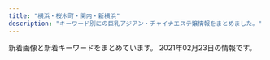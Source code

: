 ```yaml
---
title: "横浜・桜木町・関内・新横浜"
description: "キーワード別にの巨乳アジアン・チャイナエステ嬢情報をまとめました。"
---
```


新着画像と新着キーワードをまとめています。
2021年02月23日の情報です。

<DmmAffiliateIns />
<KeywordTable
  shops={
    [
    {
        "url": "http://no1-aroma.com/",
        "img_links": [],
        "name": "No.1 Aroma",
        "keywords": {},
        "station": "JR\u6771\u795e\u5948\u5ddd\u99c5\u897f\u53e3"
    },
    {
        "station": "JR\u6771\u795e\u5948\u5ddd\u99c5\u897f\u53e3",
        "keywords": {},
        "name": "\u82b1\u6c34\u6728",
        "img_links": [
            "http://est-hanamizuki.com/images/g12.jpg",
            "http://est-hanamizuki.com/images/g1.jpg",
            "http://est-hanamizuki.com/images/m4.jpg",
            "http://est-hanamizuki.com/images/news1.png",
            "http://est-hanamizuki.com/images/g13.jpg",
            "http://est-hanamizuki.com/images/g3.jpg",
            "http://est-hanamizuki.com/images/m2.jpg",
            "http://est-hanamizuki.com/images/g33.jpg",
            "http://est-hanamizuki.com/images/g32.jpg",
            "http://est-hanamizuki.com/images/11.png",
            "http://est-hanamizuki.com/images/info.png",
            "http://est-hanamizuki.com/images/head.jpg",
            "http://est-hanamizuki.com/images/g22.jpg",
            "http://est-hanamizuki.com/images/r111.jpg",
            "http://est-hanamizuki.com/images/m3.jpg",
            "http://est-hanamizuki.com/images/mobile.jpg",
            "http://est-hanamizuki.com/images/erika2.jpg",
            "http://est-hanamizuki.com/images/g23.jpg",
            "http://est-hanamizuki.com/images/m1.jpg",
            "http://est-hanamizuki.com/images/erika.jpg",
            "http://est-hanamizuki.com/images/zi_staff.png",
            "http://est-hanamizuki.com/images/g2.jpg"
        ],
        "url": "http://est-hanamizuki.com/"
    },
    {
        "url": "http://www.rose-color.info/",
        "station": "JR\u65b0\u6a2a\u6d5c\u99c5\u5317\u53e3",
        "keywords": {
            "85": 16,
            "D": 19,
            "C": 60,
            "89": 3,
            "E": 6,
            "87": 32,
            "86": 37,
            "F": 3
        },
        "name": "Rose Color\uff5e\u30ed\u30fc\u30ba\u30ab\u30e9\u30fc\uff5e",
        "img_links": [
            "http://www.rose-color.info/public/image/20190509/20190509151145_51237.jpg",
            "http://www.rose-color.info/img/gtop.jpg",
            "http://www.rose-color.info/public/image/20210126/20210126011220_75981.png",
            "http://www.rose-color.info/public/image/20190509/20190509145323_81608.jpg",
            "http://www.rose-color.info/public/image/20190509/20190509140913_93259.jpg",
            "http://www.rose-color.info/public/image/20190509/20190509145904_79944.jpg",
            "http://www.rose-color.info/public/image/20190924/20190924151957_88257.jpg",
            "http://www.rose-color.info/public/image/20201130/20201130144441_16819.jpg",
            "http://www.rose-color.info/public/image/20190509/20190509151712_73273.jpg",
            "http://www.rose-color.info/public/image/20190509/20190509140857_11715.jpg",
            "http://www.rose-color.info/public/image/20190517/20190517212433_70632.jpg",
            "http://www.rose-color.info/img/link1.jpg",
            "http://www.rose-color.info/public/image/20201020/20201020184710_30595.png",
            "http://www.rose-color.info/public/image/20190509/20190509151815_26133.jpg",
            "http://www.rose-color.info/public/image/20190509/20190509140935_98972.jpg",
            "http://www.rose-color.info/public/image/20201014/20201014160847_32283.jpg",
            "http://www.rose-color.info/img/koko.png",
            "http://www.rose-color.info/public/image/20210222/20210222102101_83200.png",
            "http://www.rose-color.info/public/image/20201113/20201113005050_58373.png",
            "http://www.rose-color.info/img/sys.jpg",
            "http://www.rose-color.info/public/image/20190922/20190922200457_51255.jpeg",
            "http://www.rose-color.info/public/image/20210224/20210224003309_92092.jpg",
            "http://www.rose-color.info/public/image/20201009/20201009005900_97376.jpg",
            "http://www.rose-color.info/public/image/20191025/20191025151602_11534.jpg",
            "http://www.rose-color.info/public/image/20190517/20190517212453_15511.jpg",
            "http://www.rose-color.info/public/image/20190509/20190509145318_30201.jpg",
            "http://www.rose-color.info/public/image/20190922/20190922200505_21149.jpeg",
            "http://www.rose-color.info/public/image/20201210/20201210130347_71702.png",
            "http://www.rose-color.info/public/image/20200417/20200417025857_20118.png",
            "http://www.rose-color.info/public/image/20201007/20201007120913_18836.jpg",
            "http://www.rose-color.info/public/image/20190509/20190509150319_28745.jpg",
            "http://www.rose-color.info/public/image/20210204/20210204004224_97903.png",
            "http://www.rose-color.info/public/image/20190509/20190509140925_63726.jpg",
            "http://www.rose-color.info/public/image/20190509/20190509160519_55359.jpg",
            "http://www.rose-color.info/public/image/20190819/20190819122724_17981.png",
            "http://www.rose-color.info/public/image/20200624/20200624132622_25845.jpg",
            "http://www.rose-color.info/public/image/20190509/20190509145858_80062.jpg",
            "http://www.rose-color.info/img/gback.jpg",
            "http://www.rose-color.info/img/link2.jpg",
            "http://www.rose-color.info/public/image/20190509/20190509150501_74550.jpg",
            "http://www.rose-color.info/public/image/20201107/20201107123935_72522.png"
        ]
    },
    {
        "img_links": [
            "http://relacute.ies.bz/images/room3.jpg",
            "http://relacute.ies.bz/photos/sites/29/2020/12/2020120305165313.jpg",
            "http://kakure-yu.a2.webnavi.work/upload/sites/29/2021/02/2021022305043447.jpg",
            "http://relacute.ies.bz/photos/sites/29/2020/10/2020101804232462.jpg",
            "http://relacute.ies.bz/images/room4.jpg",
            "http://relacute.ies.bz/photos/sites/29/2021/02/2021022305043447.jpg",
            "http://relacute.ies.bz/photos/sites/29/2020/06/2020061906073550.jpg",
            "http://relacute.ies.bz/photos/sites/29/2020/11/2020112204235072.jpg",
            "http://relacute.ies.bz/photos/sites/29/2021/01/202101180426140.jpg",
            "http://relacute.ies.bz/images/top.jpg",
            "http://relacute.ies.bz/images/room2.jpg",
            "http://relacute.ies.bz/photos/sites/29/2020/12/2020122504261135.jpg",
            "http://relacute.ies.bz/images/s_news.jpg",
            "http://relacute.ies.bz/images/room1.jpg",
            "http://relacute.ies.bz/images/s_staff.jpg",
            "http://relacute.ies.bz/images/mobile.jpg",
            "http://relacute.ies.bz/photos/sites/29/2021/02/202102120805583.jpg"
        ],
        "keywords": {
            "C": 1,
            "86": 1,
            "85": 3,
            "D": 5,
            "E": 2,
            "82": 1,
            "87": 3
        },
        "url": "http://relacute.ies.bz/",
        "name": "RelaCute \u30ea\u30e9\u30ad\u30e5\u30fc\u30c8",
        "station": "JR\u4e2d\u5c71\u99c5\u5317\u53e3"
    },
    {
        "keywords": {
            "87": 10,
            "E": 10,
            "D": 70,
            "C": 10,
            "85": 60,
            "84": 10,
            "86": 10
        },
        "name": "\u53ef\u611b\u3044\u732b",
        "station": "JR\u6a2a\u6d5c\u99c5\u897f\u53e3",
        "img_links": [
            "https://neko.iest.info/photos/sites/42/2020/09/2020092903532212.jpg",
            "https://neko.iest.info/images/s_news.png",
            "https://neko.iest.info/images/s3.jpg",
            "https://neko.iest.info/images/info.jpg",
            "https://neko.iest.info/images/line02.jpg",
            "https://neko.iest.info/photos/sites/42/2020/12/2020122005092087.jpg",
            "https://neko.iest.info/photos/sites/42/2020/09/2020092903532220.jpg",
            "https://neko.iest.info/photos/sites/42/2021/02/2021022105381432.jpg",
            "https://neko.iest.info/photos/sites/42/2020/10/2020101208591894.jpg",
            "https://neko.iest.info/photos/sites/42/2020/11/2020111803082379.jpg",
            "https://neko.iest.info/images/room3.jpg",
            "https://neko.iest.info/images/room1.jpg",
            "https://neko.iest.info/photos/sites/42/2020/10/2020101002283598.jpg",
            "https://neko.iest.info/photos/sites/42/2020/09/2020092903532145.jpg",
            "https://neko.iest.info/photos/sites/42/2020/09/2020092903532287.jpg",
            "https://neko.iest.info/images/mobile.jpg",
            "https://neko.iest.info/images/room4.jpg",
            "https://neko.iest.info/images/s_pick.png",
            "https://neko.iest.info/images/top.png",
            "https://neko.iest.info/images/s1.jpg",
            "https://neko.iest.info/images/room2.jpg",
            "https://neko.iest.info/images/relax.jpg",
            "https://neko.iest.info/images/s_staff.jpg"
        ],
        "url": "https://neko.iest.info/"
    },
    {
        "keywords": {},
        "img_links": [
            "http://www.est-baby.work/images/sys3.jpg",
            "http://www.est-baby.work/images/int2.jpg",
            "http://www.est-baby.work/img/yuki1.png",
            "http://www.est-baby.work/images/menu/top.png",
            "http://www.est-baby.work/images/news.jpg",
            "http://www.est-baby.work/images/interior_t.jpg",
            "http://www.est-baby.work/staff/nana.jpg",
            "http://www.est-baby.work/staff/yuki.jpg",
            "http://www.est-baby.work/staff/sizuka.jpg",
            "http://www.est-baby.work/images/3.jpg",
            "http://www.est-baby.work/images/tgirl.jpg",
            "http://www.est-baby.work/img/koko1.png",
            "http://www.est-baby.work/images/8.jpg",
            "http://www.est-baby.work/images/head.jpg",
            "http://www.est-baby.work/img/kaori1.png",
            "http://www.est-baby.work/img/sizuka1.png",
            "http://www.est-baby.work/images/sys4.jpg",
            "http://www.est-baby.work/img/yuki2.png",
            "http://www.est-baby.work/images/sisu.jpg",
            "http://www.est-baby.work/images/staff_t.jpg",
            "http://www.est-baby.work/images/1.jpg",
            "http://www.est-baby.work/img/nana1.png",
            "http://www.est-baby.work/images/7.jpg",
            "http://www.est-baby.work/images/menu/staff.png",
            "http://www.est-baby.work/images/tr.jpg",
            "http://www.est-baby.work/staff/koko.jpg",
            "http://www.est-baby.work/images/koko_200x40.png",
            "http://www.est-baby.work/staff/kaori.jpg",
            "http://www.est-baby.work/images/menu/interior.png",
            "http://www.est-baby.work/images/sys2.jpg",
            "http://www.est-baby.work/images/int1.jpg",
            "http://www.est-baby.work/images/sys1.jpg",
            "http://www.est-baby.work/images/6.jpg"
        ],
        "url": "http://www.est-baby.work/",
        "station": "\u65e5\u30ce\u51fa\u753a\u99c5",
        "name": "\u7652\uff5e\u3044\u3084\u3057\uff5e"
    },
    {
        "name": "\u78a7\u3044\u9ce5",
        "keywords": {
            "88": 2,
            "D": 4,
            "87": 1,
            "86": 2
        },
        "url": "http://www.aoitori.mesthe.com/",
        "station": "JR\u95a2\u5185\u99c5\u5317\u53e3",
        "img_links": [
            "http://www.aoitori.mesthe.com/images/link_line.png",
            "http://www.aoitori.mesthe.com/files/003-02.jpg",
            "http://www.aoitori.mesthe.com/files/002-02.jpg",
            "http://www.aoitori.mesthe.com/images/shop/shop01.jpg",
            "http://www.aoitori.mesthe.com/images/bj3.png",
            "http://www.aoitori.mesthe.com/files/003.jpg",
            "http://www.aoitori.mesthe.com/files/007-02.jpg",
            "http://www.aoitori.mesthe.com/files/006-02.jpg",
            "http://www.aoitori.mesthe.com/images/staff_line.png",
            "http://www.aoitori.mesthe.com/files/006.jpg",
            "http://www.aoitori.mesthe.com/files/005.jpg",
            "http://www.aoitori.mesthe.com/images/girl-z1.jpg",
            "http://www.aoitori.mesthe.com/files/007.jpg",
            "http://www.aoitori.mesthe.com/files/005-02.jpg",
            "http://www.aoitori.mesthe.com/images/infor.png",
            "http://www.aoitori.mesthe.com/images/top.png",
            "http://www.aoitori.mesthe.com/images/shop/shop02.jpg",
            "http://www.aoitori.mesthe.com/images/girl-z2.jpg",
            "http://www.aoitori.mesthe.com/images/tit-infor.png",
            "http://www.aoitori.mesthe.com/images/shop/shop03.jpg",
            "http://www.aoitori.mesthe.com/images/top_sche.png",
            "http://www.aoitori.mesthe.com/files/002.jpg",
            "http://www.aoitori.mesthe.com/images/shop/shop04.jpg",
            "http://www.aoitori.mesthe.com/images/mobile.png"
        ]
    },
    {
        "station": "JR\u95a2\u5185\u99c5\u5317\u53e3",
        "img_links": [
            "https://dear.xyz.mn/photos/sites/33/2021/02/2021020413435126.jpeg",
            "https://dear.xyz.mn/images/ac05.jpg",
            "https://dear.xyz.mn/photos/sites/33/2020/10/2020102915560890.jpeg",
            "https://dear.xyz.mn/photos/sites/33/2020/11/2020111223021793.jpeg",
            "https://dear.xyz.mn/photos/sites/33/2020/11/2020110212041225.jpeg",
            "https://dear.xyz.mn/photos/sites/33/2020/10/2020102915581219.jpeg",
            "https://dear.xyz.mn/images/ac01.jpg",
            "https://dear.xyz.mn/images/sp_top.jpg",
            "https://dear.xyz.mn/photos/sites/33/2020/12/2020120212565938.jpeg",
            "https://dear.xyz.mn/photos/sites/33/2021/02/2021022313314981.jpeg",
            "https://dear.xyz.mn/photos/sites/33/2020/12/2020122818210498.jpeg",
            "https://dear.xyz.mn/images/top.png",
            "https://dear.xyz.mn/images/ac04.jpg",
            "https://dear.xyz.mn/images/ac02.jpg",
            "https://dear.xyz.mn/photos/sites/33/2021/01/2021011021134018.jpeg"
        ],
        "name": "Dear",
        "url": "https://dear.xyz.mn/",
        "keywords": {
            "C": 33,
            "D": 36,
            "85": 6,
            "86": 42,
            "87": 6
        }
    },
    {
        "url": "http://babyheart.info/",
        "station": "JR\u95a2\u5185\u99c5\u5357\u53e3",
        "name": "Baby Heart \uff5e\u30d9\u30a4\u30d3\u30fc\u30cf\u30fc\u30c8\uff5e",
        "img_links": [
            "http://babyheart.info/staffPhoto/b20201102165737.jpg",
            "http://babyheart.info/staffPhoto/s20201102165737.jpg",
            "http://babyheart.info/js/sliderLine/slide_next.png",
            "http://babyheart.info/staffPhoto/b20201113143406.jpg",
            "http://babyheart.info/js/sliderLine/slide_prev.png",
            "http://babyheart.info/staffPhoto/b20210110172549.jpg",
            "http://babyheart.info/staffPhoto/b20201102132433.jpg",
            "http://babyheart.info/staffPhoto/b20210209231643.jpg",
            "http://babyheart.info/staffPhoto/s20201102195459.jpg",
            "http://babyheart.info/images/mobile.jpg",
            "http://babyheart.info/staffPhoto/s20210209231643.jpg",
            "http://babyheart.info/staffPhoto/b20201102195459.jpg",
            "http://babyheart.info/staffPhoto/s20201102132433.jpg",
            "http://babyheart.info/staffPhoto/b20201102210807.jpg",
            "http://babyheart.info/images/slider1/03.jpg",
            "http://babyheart.info/staffPhoto/s20201113143406.jpg",
            "http://babyheart.info/images/gallery1.jpg",
            "http://babyheart.info/staffPhoto/b20201113143808.jpg",
            "http://babyheart.info/staffPhoto/s20201102165304.jpg",
            "http://babyheart.info/images/slider1/02.jpg",
            "http://babyheart.info/staffPhoto/b20201102165304.jpg",
            "http://babyheart.info/staffPhoto/s20201113143808.jpg",
            "http://babyheart.info/staffPhoto/s20210110172549.jpg",
            "http://babyheart.info/staffPhoto/s20201102210807.jpg",
            "http://babyheart.info/uploadfiles/images/campaignBabyheartInfo.jpg",
            "http://babyheart.info/images/returnBtn.png"
        ],
        "keywords": {
            "99": 1,
            "C": 3,
            "96": 1,
            "88": 1,
            "80": 1,
            "\u30bb\u30af\u30b7\u30fc": 1,
            "E": 1,
            "D": 2,
            "86": 3,
            "85": 1
        }
    },
    {
        "img_links": [
            "http://relax-massage.pink/images/cg01.jpg",
            "http://relax-massage.pink/images/cg05.jpg",
            "http://relax-massage.pink/images/req_03.jpg",
            "http://relax-massage.pink/images/mainvisual_01.jpg",
            "http://relax-massage.pink/images/con01.jpg",
            "http://relax-massage.pink/images/mainvisual_01_s.jpg",
            "http://relax-massage.pink/images/con02.jpg",
            "http://relax-massage.pink/images/sw_home.png",
            "http://relax-massage.pink/images/con03.jpg",
            "http://relax-massage.pink/images/head_interior.jpg",
            "http://relax-massage.pink/images/cg06.jpg",
            "http://relax-massage.pink/images/sys03.jpg",
            "http://relax-massage.pink/images/head_therapist.jpg",
            "http://relax-massage.pink/images/trigger.jpg",
            "http://relax-massage.pink/images/cg02.jpg",
            "http://relax-massage.pink/images/sw_tel.png",
            "http://relax-massage.pink/images/sys02.jpg",
            "http://relax-massage.pink/images/cg07.jpg",
            "http://relax-massage.pink/images/sys01.jpg",
            "http://relax-massage.pink/images/icon_new.png",
            "http://relax-massage.pink/images/mainvisual_02.jpg",
            "http://relax-massage.pink/images/cg04.jpg",
            "http://relax-massage.pink/images/cg03.jpg",
            "http://relax-massage.pink/images/sns_9_pink.jpg"
        ],
        "url": "http://relax-massage.pink/",
        "keywords": {},
        "name": "\u30a2\u30f3\u30b8\u30e5",
        "station": "JR\u6771\u795e\u5948\u5ddd\u99c5\u897f\u53e3"
    },
    {
        "img_links": [
            "http://www.relax-colorful.com/files/055-03.jpg",
            "http://www.relax-colorful.com/files/067-03.jpg",
            "http://www.relax-colorful.com/files/077.jpg",
            "http://www.relax-colorful.com/files/092-02.jpg",
            "http://www.relax-colorful.com/images/news.jpg",
            "http://www.relax-colorful.com/files/082-02.jpg",
            "http://www.relax-colorful.com/files/073-02.jpg",
            "http://www.relax-colorful.com/files/080-02.jpg",
            "http://www.relax-colorful.com/files/093.jpg",
            "http://www.relax-colorful.com/files/077-02.jpg",
            "http://www.relax-colorful.com/files/053-02.jpg",
            "http://www.relax-colorful.com/files/093-03.jpg",
            "http://www.relax-colorful.com/files/089.jpg",
            "http://www.relax-colorful.com/files/069-03.jpg",
            "http://www.relax-colorful.com/images/staff_line.jpg",
            "http://www.relax-colorful.com/files/073-03.jpg",
            "http://www.relax-colorful.com/files/080-03.jpg",
            "http://www.relax-colorful.com/images/att.jpg",
            "http://www.relax-colorful.com/files/067-02.jpg",
            "http://www.relax-colorful.com/files/092-03.jpg",
            "http://www.relax-colorful.com/files/069-02.jpg",
            "http://www.relax-colorful.com/files/082-03.jpg",
            "http://www.relax-colorful.com/files/080.jpg",
            "http://www.relax-colorful.com/files/087-02.jpg",
            "http://www.relax-colorful.com/images/news1.jpg",
            "http://www.relax-colorful.com/files/089-03.jpg",
            "http://www.relax-colorful.com/images/staff1.jpg",
            "http://www.relax-colorful.com/files/040-03.jpg",
            "http://www.relax-colorful.com/files/087.jpg",
            "http://www.relax-colorful.com/files/092.jpg",
            "http://www.relax-colorful.com/images/girl_bt.jpg",
            "http://www.relax-colorful.com/files/087-03.jpg",
            "http://www.relax-colorful.com/images/staff1a.jpg",
            "http://www.relax-colorful.com/images/mobile.jpg",
            "http://www.relax-colorful.com/files/090-03.jpg",
            "http://www.relax-colorful.com/files/055.jpg",
            "http://www.relax-colorful.com/files/060-02.jpg",
            "http://www.relax-colorful.com/images/top.jpg",
            "http://www.relax-colorful.com/files/073.jpg",
            "http://www.relax-colorful.com/files/067.jpg",
            "http://www.relax-colorful.com/images/news2.jpg",
            "http://www.relax-colorful.com/files/090-02.jpg",
            "http://www.relax-colorful.com/files/060-03.jpg",
            "http://www.relax-colorful.com/images/bjs3.jpg",
            "http://www.relax-colorful.com/files/053.jpg",
            "http://www.relax-colorful.com/files/089-02.jpg",
            "http://www.relax-colorful.com/files/055-02.jpg",
            "http://www.relax-colorful.com/files/082.jpg",
            "http://www.relax-colorful.com/files/069.jpg",
            "http://www.relax-colorful.com/files/040.jpg",
            "http://www.relax-colorful.com/files/060.jpg",
            "http://www.relax-colorful.com/files/040-02.jpg",
            "http://www.relax-colorful.com/files/091.jpg",
            "http://www.relax-colorful.com/images/staff1b.jpg",
            "http://www.relax-colorful.com/files/091-03.jpg",
            "http://www.relax-colorful.com/images/backlist.jpg",
            "http://www.relax-colorful.com/files/091-02.jpg",
            "http://www.relax-colorful.com/files/077-03.jpg",
            "http://www.relax-colorful.com/files/053-03.jpg",
            "http://www.relax-colorful.com/files/093-02.jpg",
            "http://www.relax-colorful.com/images/pick.jpg",
            "http://www.relax-colorful.com/files/090.jpg"
        ],
        "station": "JR\u95a2\u5185\u99c5\u5317\u53e3",
        "name": "Colorful\uff5e\u30ab\u30e9\u30d5\u30eb\uff5e",
        "url": "http://www.relax-colorful.com/",
        "keywords": {
            "85": 3,
            "87": 30,
            "86": 15,
            "D": 39,
            "C": 38
        }
    },
    {
        "img_links": [
            "http://yuga.estx.net/images/main_15.jpg",
            "http://yuga.estx.net/images/main_19.jpg",
            "http://yuga.estx.net/images/main_13.jpg",
            "http://yuga.estx.net/images/main_07.jpg",
            "http://yuga.estx.net/staff/3/1.jpg",
            "http://yuga.estx.net/images/main_05.jpg",
            "http://yuga.estx.net/images/main_06.jpg",
            "http://yuga.estx.net/images/main_14.jpg",
            "http://yuga.estx.net/images/staff_12.jpg",
            "http://yuga.estx.net/images/main_12.jpg",
            "http://yuga.estx.net/images/main_08.jpg",
            "http://yuga.estx.net/images/main_16.jpg",
            "http://yuga.estx.net/images/main_09.jpg",
            "http://yuga.estx.net/images/staff_16.jpg",
            "http://yuga.estx.net/images/main_03.jpg",
            "http://yuga.estx.net/staff/4/1.jpg",
            "http://yuga.estx.net/images/main_10.jpg",
            "http://yuga.estx.net/images/info_12.jpg",
            "http://yuga.estx.net/images/noimage.jpg",
            "http://yuga.estx.net/staff/2/1.jpg",
            "http://yuga.estx.net/staff/1/1.jpg",
            "http://yuga.estx.net/images/main_11.jpg"
        ],
        "keywords": {},
        "url": "http://yuga.estx.net/",
        "station": "JR\u4e2d\u5c71\u99c5",
        "name": "\u512a\u96c5\uff5e\u3086\u3046\u304c\uff5e"
    },
    {
        "img_links": [
            "https://static.wixstatic.com/media/11062b_808b40c463104f22943c284c625d31c3f000.jpg",
            "https://static.wixstatic.com/media/c0eb72_5665a81d23b944ee9e86dce90624ce2c~mv2.jpg",
            "https://static.wixstatic.com/media/c0eb72_6659fe6c05bc4ecab5ea34e25baa33a7~mv2.jpg",
            "https://static.wixstatic.com/media/c0eb72_26944ceb94b94dc19131d91ac1511619~mv2.jpg",
            "https://static.wixstatic.com/media/c0eb72_9d2693aac65943dbbba9a0a789268fe3~mv2.jpg",
            "https://static.wixstatic.com/media/11062b_62f0356712544a87b392417662c4658df000.jpg",
            "https://static.wixstatic.com/media/c0eb72_916975db7bc947768e06d7f7bf975af9~mv2.jpg",
            "https://static.wixstatic.com/media/c0eb72_e7c5d34e534f43078c5c439f45a3b4b7~mv2.jpg",
            "https://static.wixstatic.com/media/c0eb72_8927f525542049b4a175526f2f5b36a4~mv2.png",
            "https://static.wixstatic.com/media/c0eb72_40820ead73a84600a3e5fd095c420086~mv2.png",
            "https://static.wixstatic.com/media/c0eb72_a5bf32f6fdb1491ca96c944502ab6bea~mv2.jpg",
            "https://static.wixstatic.com/media/11062b_2042bb7351284f0f982e4787d37415e6f000.jpg",
            "https://static.wixstatic.com/media/c0eb72_2098c0903bfb434e9504fee2e018034a~mv2.jpg",
            "https://static.wixstatic.com/media/c0eb72_40b8be3ea7154ed7866854945091feff~mv2.jpg",
            "https://static.wixstatic.com/media/c0eb72_dacfc733e1494024a03e37b846316228~mv2.jpg",
            "https://static.wixstatic.com/media/c0eb72_20782149934c4a6d85543ab1c66cd198~mv2.png",
            "https://static.wixstatic.com/media/c0eb72_5abd6c30d02b4fdea8659795b145f5bb~mv2.jpg",
            "https://static.wixstatic.com/media/c0eb72_2b7a2752438d43208051a8e353a9dbd7~mv2.jpg",
            "https://static.wixstatic.com/media/c0eb72_c3f92a65fa0a4e2da5949c9452de2af8~mv2.jpg",
            "https://static.wixstatic.com/media/c0eb72_29440005177e4292a35d5e3cb219e218~mv2.png",
            "https://static.wixstatic.com/media/035244_257ed5e146d64042bf444af357418e18~mv2.jpg",
            "https://static.wixstatic.com/media/c0eb72_1a119da1d01942b7a33671df6c2b1159~mv2_d_1600_1200_s_2.jpg",
            "https://static.wixstatic.com/media/c0eb72_8725bcdefd1c4f90850e9178dd71fe41~mv2.png",
            "https://static.wixstatic.com/media/c0eb72_40ccc84ef10f4b8097b0f734c756c6ca~mv2.jpg",
            "https://static.wixstatic.com/media/11062b_4b7c9a8e48334d5aad2fd274fddba3bc~mv2.jpg",
            "https://static.wixstatic.com/media/c0eb72_cb951eeb551748fd86db834e86993788~mv2.jpg",
            "https://static.wixstatic.com/media/af7a8b002af842f8bab87691c1d8640f.jpg"
        ],
        "keywords": {},
        "url": "https://www.shin-taipei-massage.com/",
        "name": "\u65b0\u53f0\u5317",
        "station": "\u685c\u6728\u753a\u99c5\u53572\u756a\u51fa\u53e3"
    },
    {
        "url": "http://www.shine-es.info/",
        "name": "SRP",
        "station": "JR\u65b0\u6a2a\u6d5c\u99c5\u5317\u53e3",
        "keywords": {
            "84": 12,
            "83": 8,
            "85": 31,
            "86": 38,
            "87": 15,
            "D": 31,
            "C": 64
        },
        "img_links": [
            "http://www.shine-es.info/public/image/20180426/20180426161222_54119.jpg",
            "http://www.shine-es.info/public/image/20200225/20200225013302_28274.png",
            "http://www.shine-es.info/public/image/20200420/20200420174944_96356.jpeg",
            "http://www.shine-es.info/img/top/nav_05.jpg",
            "http://www.shine-es.info/public/image/20210126/20210126012525_25271.png",
            "http://www.shine-es.info/public/image/20181128/20181128190142_51228.jpeg",
            "http://www.shine-es.info/public/image/20200505/20200505002649_53549.png",
            "http://www.shine-es.info/public/image/20200420/20200420175008_44399.jpeg",
            "http://www.shine-es.info/img/top/pic-2.jpg",
            "http://www.shine-es.info/public/image/20190406/20190406214019_72078.jpg",
            "http://www.shine-es.info/public/image/20210222/20210222103449_67865.png",
            "http://www.shine-es.info/public/image/20180524/20180524214818_14591.jpeg",
            "http://www.shine-es.info/public/image/20210224/20210224004055_63018.jpg",
            "http://www.shine-es.info/img/top/pic-1.png",
            "http://www.shine-es.info/public/image/20180426/20180426160348_68419.jpg",
            "http://www.shine-es.info/public/image/20201210/20201210131428_47249.png",
            "http://www.shine-es.info/public/image/20180524/20180524214652_54672.jpeg",
            "http://www.shine-es.info/img/top/nav_04.jpg",
            "http://www.shine-es.info/public/image/20191123/20191123005615_48887.jpg",
            "http://www.shine-es.info/img/top/nav_06.jpg",
            "http://www.shine-es.info/public/image/20201020/20201020190438_86333.png",
            "http://www.shine-es.info/public/image/20180524/20180524214610_38863.jpeg",
            "http://www.shine-es.info/public/image/20190617/20190617002029_84673.jpg",
            "http://www.shine-es.info/public/image/20200625/20200625164158_20466.jpg",
            "http://www.shine-es.info/public/image/20201107/20201107124509_92438.png",
            "http://www.shine-es.info/public/image/20201113/20201113010109_63246.png",
            "http://www.shine-es.info/public/image/20180806/20180806021637_66262.jpeg",
            "http://www.shine-es.info/public/image/20180426/20180426160618_24358.jpg",
            "http://www.shine-es.info/img/top/pic-1.jpg",
            "http://www.shine-es.info/img/top/koko.png",
            "http://www.shine-es.info/public/image/20180806/20180806021646_71312.jpeg",
            "http://www.shine-es.info/public/image/20190617/20190617002036_61596.jpg",
            "http://www.shine-es.info/public/image/20200816/20200816001546_39857.jpg",
            "http://www.shine-es.info/img/top/nav_07.jpg",
            "http://www.shine-es.info/public/image/20190827/20190827011025_93525.jpg",
            "http://www.shine-es.info/public/image/20200901/20200901124912_14983.jpg",
            "http://www.shine-es.info/public/image/20180528/20180528013047_54119.jpg",
            "http://www.shine-es.info/img/top/nav_03.jpg",
            "http://www.shine-es.info/img/top/pic-3.jpg",
            "http://www.shine-es.info/img/top/nav_09.jpg",
            "http://www.shine-es.info/public/image/20201030/20201030141055_73595.jpg",
            "http://www.shine-es.info/public/image/20191009/20191009171341_70954.jpg",
            "http://www.shine-es.info/public/image/20191007/20191007000751_26360.jpg",
            "http://www.shine-es.info/public/image/20180524/20180524214431_17082.jpg",
            "http://www.shine-es.info/public/image/20180524/20180524214747_75881.jpeg",
            "http://www.shine-es.info/public/image/20210204/20210204005557_55265.png",
            "http://www.shine-es.info/public/image/20191129/20191129184548_44783.jpg",
            "http://www.shine-es.info/img/top/mobile.jpg",
            "http://www.shine-es.info/public/image/20201130/20201130150442_88111.jpg",
            "http://www.shine-es.info/public/image/20191123/20191123005624_21397.jpg",
            "http://www.shine-es.info/public/image/20200901/20200901125021_47269.jpg",
            "http://www.shine-es.info/img/system/campaign3.png",
            "http://www.shine-es.info/public/image/20191009/20191009171328_21361.jpg",
            "http://www.shine-es.info/public/image/20200120/20200120014129_44289.jpg",
            "http://www.shine-es.info/public/image/20191007/20191007000800_55460.png",
            "http://www.shine-es.info/public/image/20201009/20201009012403_82863.jpg",
            "http://www.shine-es.info/public/image/20200420/20200420174959_97231.jpeg",
            "http://www.shine-es.info/public/image/20180514/20180514161320_29646.jpg"
        ]
    },
    {
        "keywords": {},
        "url": "http://es-kannai.link",
        "station": "JR\u95a2\u5185\u99c5\u5357\u53e3",
        "name": "Venus",
        "img_links": [
            "http://es-kannai.link/wp-content/uploads/2016/12/dd.png",
            "http://es-kannai.link/wp-content/uploads/2016/12/aaa.jpg",
            "http://es-kannai.link/wp-content/themes/template-salon2/images/main-img.jpg",
            "http://es-kannai.link/wp-content/uploads/2016/12/a.jpg",
            "http://es-kannai.link/wp-content/uploads/2017/09/IMG_3454-720x480.jpg",
            "http://es-kannai.link/wp-content/uploads/2017/09/IMG_3458-400x267.jpg",
            "http://es-kannai.link/wp-content/uploads/2017/09/IMG_3456-720x480.jpg",
            "http://es-kannai.link/wp-content/uploads/2017/09/IMG_3454.jpg",
            "http://es-kannai.link/wp-content/uploads/2016/12/vv.jpg",
            "http://es-kannai.link/wp-content/uploads/2017/09/IMG_3457-250x376.jpg",
            "http://es-kannai.link/wp-content/themes/template-salon2/images/info.png",
            "http://es-kannai.link/wp-content/uploads/2016/12/v.jpg",
            "http://es-kannai.link/wp-content/uploads/2017/09/IMG_3458-720x480.jpg",
            "http://es-kannai.link/wp-content/uploads/2016/12/aaaa.jpg",
            "http://es-kannai.link/wp-content/uploads/2017/09/IMG_3458.jpg",
            "http://es-kannai.link/wp-content/uploads/2017/09/IMG_3457-720x480.jpg",
            "http://es-kannai.link/wp-content/uploads/2017/09/IMG_3457.jpg",
            "http://es-kannai.link/wp-content/uploads/2016/12/aa.jpg",
            "http://es-kannai.link/wp-content/uploads/2017/09/IMG_3456-250x376.jpg",
            "http://es-kannai.link/wp-content/themes/template-salon2/images/newface-ttl.jpg",
            "http://es-kannai.link/wp-content/uploads/2016/12/vvv.png",
            "http://es-kannai.link/wp-content/themes/template-salon2/images/news-ttl.jpg",
            "http://es-kannai.link/wp-content/uploads/2017/09/IMG_3454-250x376.jpg",
            "http://es-kannai.link/wp-content/themes/template-salon2/images/campaign-bnr.png",
            "http://es-kannai.link/wp-content/themes/template-salon2/images/m-info.png",
            "http://es-kannai.link/wp-content/uploads/2016/12/vvvv.png",
            "http://cdn.dino-es.com/images/logo/200x40DinoEs.png",
            "http://es-kannai.link/wp-content/uploads/2017/09/IMG_3456.jpg",
            "http://es-kannai.link/wp-content/uploads/2016/12/d.png",
            "http://es-kannai.link/wp-content/uploads/2017/09/IMG_3458-250x376.jpg"
        ]
    },
    {
        "keywords": {},
        "station": "JR\u6771\u795e\u5948\u5ddd\u99c5\u897f\u53e3",
        "img_links": [],
        "url": "http://raimu.ests.jp/",
        "name": "\u6765\u5922\uff5e\u30e9\u30a4\u30e0\uff5e"
    },
    {
        "url": "http://latte.iest.xyz/",
        "name": "\u68ee\u7f85",
        "keywords": {
            "88": 1,
            "89": 2,
            "D": 3
        },
        "station": "JR\u95a2\u5185\u99c5\u5357\u53e3",
        "img_links": [
            "http://latte.iest.xyz/css/nav/nav-004.png",
            "http://latte.iest.xyz/css/tel01.png",
            "http://latte.iest.xyz/css/top03.jpg",
            "http://latte.iest.xyz/css/staff/staff02.jpg",
            "http://latte.iest.xyz/css/staff/staff06.jpg",
            "http://latte.iest.xyz/css/staff/staff01.jpg",
            "http://latte.iest.xyz/css/nav/nav-002.png",
            "http://latte.iest.xyz/css/osusume01.jpg",
            "http://latte.iest.xyz/css/nav/nav-006.png",
            "http://latte.iest.xyz/css/head-change.jpg",
            "http://latte.iest.xyz/css/nav/nav-003.png",
            "http://latte.iest.xyz/css/nav/nav-005.png",
            "http://latte.iest.xyz/css/nav/nav-001.png"
        ]
    },
    {
        "name": "\u30c1\u30a7\u30ea\u30fc",
        "station": "JR\u6a2a\u6d5c\u99c5\u5317\u897f\u53e3",
        "url": "http://sh-riraku31.xyz/",
        "keywords": {
            "C": 11,
            "84": 1,
            "86": 1,
            "D": 3,
            "85": 2
        },
        "img_links": [
            "http://sh-riraku31.xyz/templets/default/picture/girl-z1.jpg",
            "http://sh-riraku31.xyz/uploads/201005/1-201005162114248.jpg",
            "http://sh-riraku31.xyz/uploads/allimg/180703/1-1PF3111J3201.png",
            "http://sh-riraku31.xyz/uploads/201005/1-201005162101U5.jpg",
            "http://sh-riraku31.xyz/templets/default/picture/top1.jpg",
            "http://sh-riraku31.xyz/uploads/201005/1-2010051621224F.jpg",
            "http://sh-riraku31.xyz/uploads/201005/1-201005162052635.jpg",
            "http://sh-riraku31.xyz/uploads/201005/1-2010051J6062Y.jpg",
            "http://sh-riraku31.xyz/templets/default/picture/staff01.jpg",
            "http://sh-riraku31.xyz/uploads/allimg/180629/1-1P629115504250.png",
            "http://sh-riraku31.xyz/templets/default/picture/girl-z2.jpg",
            "http://sh-riraku31.xyz/uploads/201005/1-2010051J55CA.jpg",
            "http://sh-riraku31.xyz/templets/default/picture/top.jpg",
            "http://sh-riraku31.xyz/uploads/201005/1-201005162010396.jpg",
            "http://sh-riraku31.xyz/templets/default/picture/s_news.jpg",
            "http://sh-riraku31.xyz/uploads/201005/1-20100516201cK.jpg"
        ]
    },
    {
        "name": "Love You",
        "keywords": {
            "100": 13
        },
        "url": "http://www.love-you.work/",
        "station": "JR\u95a2\u5185\u99c5\u5317\u53e3",
        "img_links": [
            "http://www.love-you.work/staff/neko.jpg",
            "http://www.love-you.work/img/bb2.jpg",
            "http://www.love-you.work/images/int1.png",
            "http://www.love-you.work/img/kumi1.jpg",
            "http://www.love-you.work/staff/kumi.jpg",
            "http://www.love-you.work/images/sys3.png",
            "http://www.love-you.work/staff/sayuri.jpg",
            "http://www.love-you.work/img/anna1.jpg",
            "http://www.love-you.work/img/kana1.jpg",
            "http://www.love-you.work/staff/nana.jpg",
            "http://www.love-you.work/img/bb1.jpg",
            "http://www.love-you.work/img/rina1.jpg",
            "http://www.love-you.work/img/bb3.jpg",
            "http://www.love-you.work/img/neko1.jpg",
            "http://www.love-you.work/images/sys1.jpg",
            "http://www.love-you.work/staff/anna.jpg",
            "http://www.love-you.work/staff/yuki.jpg",
            "http://www.love-you.work/staff/bb.jpg",
            "http://www.love-you.work/images/rec1.png",
            "http://www.love-you.work/images/staff_t.jpg",
            "http://www.love-you.work/staff/yui.jpg",
            "http://www.love-you.work/img/nana1.jpg",
            "http://www.love-you.work/images/tg.jpg",
            "http://www.love-you.work/img/yuri1.jpg",
            "http://www.love-you.work/images/int2.png",
            "http://www.love-you.work/img/yui1.jpg",
            "http://www.love-you.work/staff/aya.jpg",
            "http://www.love-you.work/images/head.jpg",
            "http://www.love-you.work/images/sys2.jpg",
            "http://www.love-you.work/img/aya1.jpg",
            "http://www.love-you.work/images/interior_t.jpg",
            "http://www.love-you.work/staff/kana.jpg",
            "http://www.love-you.work/images/rec2.jpg",
            "http://www.love-you.work/img/yuki1.jpg",
            "http://www.love-you.work/img/sayuri1.jpg",
            "http://www.love-you.work/staff/rina.jpg",
            "http://www.love-you.work/images/news.jpg",
            "http://www.love-you.work/staff/yuri.jpg"
        ]
    },
    {
        "name": "Rose Girl -\u30ed\u30fc\u30ba\u30ac\u30fc\u30eb-",
        "station": "JR\u6771\u795e\u5948\u5ddd\u99c5\u897f\u53e3",
        "url": "http://www.rosegirl.mesthe.com/",
        "img_links": [
            "http://www.rosegirl.mesthe.com/files/001.jpg",
            "http://www.rosegirl.mesthe.com/images/mainimg.jpg",
            "http://www.rosegirl.mesthe.com/files/005.jpg",
            "http://www.rosegirl.mesthe.com/files/003-02.jpg",
            "http://www.rosegirl.mesthe.com/images/staff-bg_end.jpg",
            "http://www.rosegirl.mesthe.com/files/004.jpg",
            "http://www.rosegirl.mesthe.com/images/mobile.jpg",
            "http://www.rosegirl.mesthe.com/images/room/photo01.jpg",
            "http://www.rosegirl.mesthe.com/images/room/photo02.jpg",
            "http://www.rosegirl.mesthe.com/images/top_osusume.jpg",
            "http://www.rosegirl.mesthe.com/files/002-02.jpg",
            "http://www.rosegirl.mesthe.com/files/002.jpg",
            "http://www.rosegirl.mesthe.com/files/005-02.jpg",
            "http://www.rosegirl.mesthe.com/files/003.jpg",
            "http://www.rosegirl.mesthe.com/files/001-02.jpg",
            "http://www.rosegirl.mesthe.com/images/info.png",
            "http://www.rosegirl.mesthe.com/images/room/photo04.jpg",
            "http://www.rosegirl.mesthe.com/images/staff_mitashi.jpg",
            "http://www.rosegirl.mesthe.com/images/room/photo03.jpg",
            "http://www.rosegirl.mesthe.com/images/staff-top_end.jpg",
            "http://www.rosegirl.mesthe.com/files/004-02.jpg"
        ],
        "keywords": {
            "86": 2,
            "D": 2,
            "88": 1,
            "87": 2,
            "C": 2,
            "E": 1
        }
    },
    {
        "img_links": [],
        "keywords": {},
        "url": "https://color.uouono.com/",
        "name": "\u30ab\u30e9\u30d5\u30eb\u30ea\u30be\u30fc\u30c8",
        "station": "JR\u6a2a\u6d5c\u99c5\u76f8\u9244\u53e3"
    },
    {
        "name": "\u60a0\u697d",
        "station": "JR\u65b0\u6a2a\u6d5c\u99c5\u5317\u53e3",
        "keywords": {
            "85": 2,
            "86": 3
        },
        "url": "http://www.awaspa-est.net/",
        "img_links": [
            "http://www.awaspa-est.net/images/sizuka.jpg",
            "http://www.awaspa-est.net/images/girl.jpg",
            "http://www.awaspa-est.net/images/aki.jpg",
            "http://www.awaspa-est.net/images/aya.jpg",
            "http://www.awaspa-est.net/images/left1.png",
            "http://www.awaspa-est.net/images/riri.jpg",
            "http://www.awaspa-est.net/images/staff6.jpg",
            "http://www.awaspa-est.net/images/miki.jpg"
        ]
    },
    {
        "name": "\u767d\u3044\u96ea",
        "img_links": [
            "http://www.siroiyuki.mensest.com/files/001.jpg",
            "http://www.siroiyuki.mensest.com/files/002.jpg",
            "http://www.siroiyuki.mensest.com/files/003.jpg",
            "http://www.siroiyuki.mensest.com/files/005.jpg",
            "http://www.siroiyuki.mensest.com/images/top.png",
            "http://www.siroiyuki.mensest.com/photo_news/upimg/94769602cdc349889e_0.jpg",
            "http://www.siroiyuki.mensest.com/files/004.jpg",
            "http://www.siroiyuki.mensest.com/images/sp_top.jpg"
        ],
        "keywords": {
            "82": 6,
            "86": 6,
            "87": 18,
            "C": 18,
            "D": 24
        },
        "station": "JR\u65b0\u6a2a\u6d5c\u99c5\u30a2\u30ea\u30fc\u30ca\u65b9\u9762\u53e3",
        "url": "http://www.siroiyuki.mensest.com/"
    },
    {
        "keywords": {
            "88": 1,
            "E": 2,
            "84": 1,
            "87": 1,
            "C": 15,
            "D": 2,
            "86": 1
        },
        "name": "\u7652\u3057\u306e\u5929\u4f7f",
        "img_links": [
            "http://iyashi-tenshi.work/img/st13.jpg",
            "http://iyashi-tenshi.work/i/img/r3.jpg",
            "http://iyashi-tenshi.work/img/bottom.png",
            "http://iyashi-tenshi.work/i/img/r4.jpg",
            "http://iyashi-tenshi.work/i/img/acc-5.jpg",
            "http://iyashi-tenshi.work/i/img/st10.jpg",
            "http://iyashi-tenshi.work/img/head.png",
            "http://iyashi-tenshi.work/img/st10.jpg",
            "http://iyashi-tenshi.work/img/mo.png",
            "http://iyashi-tenshi.work/img/st12.jpg",
            "http://iyashi-tenshi.work/img/st11.jpg",
            "http://iyashi-tenshi.work/i/img/acc-4.png",
            "http://iyashi-tenshi.work/img/sta10.jpg",
            "http://iyashi-tenshi.work/i/img/acc-1.jpg",
            "http://iyashi-tenshi.work/img/nos.jpg",
            "http://iyashi-tenshi.work/i/img/acc-3.png",
            "http://iyashi-tenshi.work/i/img/r5.jpg",
            "http://iyashi-tenshi.work/img/IMG_17410.jpg",
            "http://iyashi-tenshi.work/img/IMG_17480.jpg",
            "http://iyashi-tenshi.work/i/img/sta12.jpg",
            "http://iyashi-tenshi.work/img/sta11.jpg",
            "http://iyashi-tenshi.work/img/c1.jpg",
            "http://iyashi-tenshi.work/i/img/r1.jpg",
            "http://iyashi-tenshi.work/img/sta13.jpg",
            "http://iyashi-tenshi.work/i/img/acc-2.png",
            "http://iyashi-tenshi.work/i/img/sta13.jpg",
            "http://iyashi-tenshi.work/i/img/r2.jpg",
            "http://iyashi-tenshi.work/img/IMG_1709.jpg",
            "http://iyashi-tenshi.work/i/img/sta11.jpg",
            "http://iyashi-tenshi.work/img/sta12.jpg",
            "http://iyashi-tenshi.work/i/img/sta10.jpg"
        ],
        "station": "JR\u4e2d\u5c71\u99c5\u5317\u53e3",
        "url": "http://iyashi-tenshi.work/"
    },
    {
        "img_links": [
            "http://www.dokidoki.iesjp.com/files/003.jpg",
            "http://www.dokidoki.iesjp.com/photo_news/upimg/52590602a0e1f6175b_0.jpg",
            "http://www.dokidoki.iesjp.com/files/001.jpg",
            "http://www.dokidoki.iesjp.com/photo_news/upimg/404596025f3e29a25e_1.jpg",
            "http://www.dokidoki.iesjp.com/files/005.jpg"
        ],
        "station": "JR\u6771\u795e\u5948\u5ddd\u99c5\u897f\u53e3",
        "keywords": {
            "D": 12,
            "87": 8,
            "86": 4
        },
        "url": "http://www.dokidoki.iesjp.com/",
        "name": "\u30c9\u30ad\u30c9\u30ad\u30cf\u30cb\u30fc"
    },
    {
        "station": "JR\u95a2\u5185\u99c5\u5357\u53e3",
        "keywords": {},
        "url": "http://diamond.esute.tokyo/",
        "name": "\u30c0\u30a4\u30e4",
        "img_links": [
            "http://diamond.esute.tokyo/images/pic1.jpg",
            "http://diamond.esute.tokyo/images/bar-staff.png",
            "http://diamond.esute.tokyo/images/bill.jpg",
            "http://diamond.esute.tokyo/images/bar-pickup.png",
            "http://diamond.esute.tokyo/images/c-staff.png",
            "http://diamond.esute.tokyo/staff/s-mari.jpg",
            "http://diamond.esute.tokyo/staff/s-ai.jpg",
            "http://diamond.esute.tokyo/images/b-tel.png",
            "http://diamond.esute.tokyo/staff/s-yumi.jpg",
            "http://diamond.esute.tokyo/images/bar-cam.png",
            "http://diamond.esute.tokyo/images/c-top.png",
            "http://diamond.esute.tokyo/images/pic2.jpg",
            "http://diamond.esute.tokyo/images/footer.png",
            "http://diamond.esute.tokyo/images/bar-interior.png",
            "http://diamond.esute.tokyo/images/pic-akasuri.png",
            "http://diamond.esute.tokyo/images/c-interior.png"
        ]
    },
    {
        "name": "\u30a2\u30ed\u30de\u30db\u30fc\u30e0",
        "url": "http://xn--vckg5a5c7c8c1czd.xyz/",
        "keywords": {},
        "img_links": [
            "http://xn--vckg5a5c7c8c1czd.xyz/img/a3.jpg",
            "http://xn--vckg5a5c7c8c1czd.xyz/img/nav-004.png",
            "http://xn--vckg5a5c7c8c1czd.xyz/img/no.png",
            "http://xn--vckg5a5c7c8c1czd.xyz/img/nav-002.png",
            "http://xn--vckg5a5c7c8c1czd.xyz/img/nav-006.png",
            "http://xn--vckg5a5c7c8c1czd.xyz/img/cg01.png",
            "http://xn--vckg5a5c7c8c1czd.xyz/img/cg08.png",
            "http://xn--vckg5a5c7c8c1czd.xyz/img/cg05.png",
            "http://xn--vckg5a5c7c8c1czd.xyz/img/cg02.png",
            "http://xn--vckg5a5c7c8c1czd.xyz/img/a5.jpg",
            "http://xn--vckg5a5c7c8c1czd.xyz/img/a1.jpg",
            "http://xn--vckg5a5c7c8c1czd.xyz/img/top01.png",
            "http://xn--vckg5a5c7c8c1czd.xyz/img/a4.jpg",
            "http://xn--vckg5a5c7c8c1czd.xyz/img/cg03.png",
            "http://xn--vckg5a5c7c8c1czd.xyz/img/nav-001.png",
            "http://xn--vckg5a5c7c8c1czd.xyz/img/a2.jpg",
            "http://xn--vckg5a5c7c8c1czd.xyz/img/cg07.png",
            "http://xn--vckg5a5c7c8c1czd.xyz/img/nav-005.png",
            "http://xn--vckg5a5c7c8c1czd.xyz/img/cg09.png",
            "http://xn--vckg5a5c7c8c1czd.xyz/img/nav-003.png",
            "http://xn--vckg5a5c7c8c1czd.xyz/img/tel.png",
            "http://xn--vckg5a5c7c8c1czd.xyz/img/a6.jpg",
            "http://xn--vckg5a5c7c8c1czd.xyz/img/cg06.png"
        ],
        "station": "\u30bb\u30f3\u30bf\u30fc\u5317\u99c5"
    },
    {
        "keywords": {
            "90": 1,
            "89": 2,
            "D": 3,
            "91": 1,
            "E": 1
        },
        "name": "COCO5",
        "img_links": [
            "http://coco5.rankuens.com/css/nav/nav-003.png",
            "http://coco5.rankuens.com/css/staff/staff03.jpg",
            "http://coco5.rankuens.com/css/tel.png",
            "http://coco5.rankuens.com/css/nav/nav-001.png",
            "http://coco5.rankuens.com/css/nav/nav-006.png",
            "http://coco5.rankuens.com/css/staff/staff01.jpg",
            "http://coco5.rankuens.com/css/nav/nav-002.png",
            "http://coco5.rankuens.com/css/staff/staff04.jpg",
            "http://coco5.rankuens.com/css/topbottom.png",
            "http://coco5.rankuens.com/css/c03.png",
            "http://coco5.rankuens.com/css/staff/staff02.jpg",
            "http://coco5.rankuens.com/css/nav/nav-004.png",
            "http://coco5.rankuens.com/css/nav/nav-005.png"
        ],
        "station": "JR\u65b0\u6a2a\u6d5c\u99c5\u5317\u53e3",
        "url": "http://coco5.rankuens.com/"
    },
    {
        "img_links": [
            "http://morien.este.work/2/uploadimg/1574764277.jpg",
            "http://morien.este.work/2/uploadimg/1594704743.jpg",
            "http://morien.este.work/2/uploadimg/1577672563.jpg",
            "http://morien.este.work/2/uploadimg/1565558725.jpg",
            "http://morien.este.work/2/uploadimg/1613996342.jpg",
            "http://morien.este.work/top.jpg",
            "http://morien.este.work/mens-esthe.png"
        ],
        "name": "\u68ee\u82d1",
        "station": "\u53cd\u753a\u99c5",
        "url": "http://morien.este.work/",
        "keywords": {
            "87": 6,
            "85": 12,
            "83": 6,
            "D": 30,
            "86": 6
        }
    },
    {
        "img_links": [
            "http://seifukugarden.este.work/interior_t.jpg",
            "http://seifukugarden.este.work/head.jpg",
            "http://seifukugarden.este.work/staff_t.jpg",
            "http://seifukugarden.este.work/3.jpg",
            "http://seifukugarden.este.work/momoka.jpg",
            "http://seifukugarden.este.work/news.jpg",
            "http://seifukugarden.este.work/6.jpg",
            "http://seifukugarden.este.work/koko.jpg",
            "http://seifukugarden.este.work/rec2.jpg",
            "http://seifukugarden.este.work/2/uploadimg/1613639164.jpeg",
            "http://seifukugarden.este.work/2/uploadimg/1612670429.jpg",
            "http://seifukugarden.este.work/misaki.jpg",
            "http://seifukugarden.este.work/4.jpg",
            "http://seifukugarden.este.work/1.jpg",
            "http://seifukugarden.este.work/up.jpg",
            "http://seifukugarden.este.work/ayako.jpg",
            "http://seifukugarden.este.work/rec1.png",
            "http://seifukugarden.este.work/2/uploadimg/1612670526.jpg",
            "http://seifukugarden.este.work/2/uploadimg/1612670496.jpg",
            "http://seifukugarden.este.work/tg.jpg",
            "http://seifukugarden.este.work/2/uploadimg/1613638932.jpeg",
            "http://seifukugarden.este.work/2/uploadimg/1612670464.jpg",
            "http://seifukugarden.este.work/yuki.jpg",
            "http://seifukugarden.este.work/int1.png"
        ],
        "url": "http://seifukugarden.este.work/",
        "keywords": {
            "85": 6,
            "D": 18,
            "92": 6,
            "89": 6,
            "86": 6,
            "84": 6,
            "C": 6,
            "88": 6
        },
        "station": "JR\u685c\u6728\u753a\u99c5",
        "name": "\u5236\u670d\u5b66\u5712"
    },
    {
        "url": "http://www.yoshindo.es-relax.info/",
        "name": "\u990a\u5fc3\u5802",
        "img_links": [
            "http://www.yoshindo.es-relax.info/images/yui1.jpg",
            "http://www.yoshindo.es-relax.info/images/sidebar-credit.png",
            "http://www.yoshindo.es-relax.info/images/topinfo.png",
            "http://www.yoshindo.es-relax.info/images/youko1.jpg",
            "http://www.yoshindo.es-relax.info/images/topnews.png",
            "http://www.yoshindo.es-relax.info/images/yuna1.jpg",
            "http://www.yoshindo.es-relax.info/images/kaori1.jpg",
            "http://www.yoshindo.es-relax.info/images/sayuri1.jpg",
            "http://www.yoshindo.es-relax.info/images/topbar.png",
            "http://www.yoshindo.es-relax.info/images/info4.jpg",
            "http://www.yoshindo.es-relax.info/images/info6.jpg",
            "http://www.yoshindo.es-relax.info/images/info2.jpg",
            "http://www.yoshindo.es-relax.info/images/info1.jpg",
            "http://www.yoshindo.es-relax.info/images/top-kpbar.png",
            "http://www.yoshindo.es-relax.info/images/yuki1.jpg",
            "http://www.yoshindo.es-relax.info/images/arisu1.jpg",
            "http://www.yoshindo.es-relax.info/images/info5.jpg",
            "http://www.yoshindo.es-relax.info/images/info3.jpg"
        ],
        "keywords": {},
        "station": "\u53cd\u753a\u99c5"
    },
    {
        "keywords": {
            "85": 1,
            "C": 7,
            "D": 2,
            "82": 7,
            "86": 1
        },
        "url": "http://www.ipuyvyta.xyz/",
        "station": "JR\u6771\u795e\u5948\u5ddd\u99c5\u897f\u53e3",
        "img_links": [
            "http://www.ipuyvyta.xyz/picture/s1.jpg",
            "http://www.ipuyvyta.xyz/uploads/210128/1-21012Q3504A53.jpg",
            "http://www.ipuyvyta.xyz/uploads/200527/1-20052G30953430.jpg",
            "http://www.ipuyvyta.xyz/uploads/200103/1-2001031G10c34.jpg",
            "http://www.ipuyvyta.xyz/uploads/190705/1-1ZF5141109322.jpg",
            "http://www.ipuyvyta.xyz/picture/relax.jpg",
            "http://www.ipuyvyta.xyz/uploads/200527/1-20052G310025O.jpg",
            "http://www.ipuyvyta.xyz/uploads/200324/1-20032415352ab.jpg",
            "http://www.ipuyvyta.xyz/picture/room1.jpg",
            "http://www.ipuyvyta.xyz/picture/room4.jpg",
            "http://www.ipuyvyta.xyz/uploads/210128/1-21012Q351103P.jpg",
            "http://www.ipuyvyta.xyz/picture/s_staff.jpg",
            "http://www.ipuyvyta.xyz/uploads/201113/1-2011131413242P.jpg",
            "http://www.ipuyvyta.xyz/uploads/201016/1-201016155320S7.jpg",
            "http://www.ipuyvyta.xyz/uploads/200324/1-200324153552608.jpg",
            "http://www.ipuyvyta.xyz/uploads/200103/1-2001031G131213.jpg",
            "http://www.ipuyvyta.xyz/uploads/190522/1-1Z52215030T15.jpg",
            "http://www.ipuyvyta.xyz/picture/top.png",
            "http://www.ipuyvyta.xyz/uploads/201113/1-2011131412332R.jpg",
            "http://www.ipuyvyta.xyz/picture/s3.jpg",
            "http://www.ipuyvyta.xyz/uploads/201117/1-20111G24513940.jpg",
            "http://www.ipuyvyta.xyz/uploads/190806/1-1ZP61F113Z0.jpg",
            "http://www.ipuyvyta.xyz/picture/room3.jpg",
            "http://www.ipuyvyta.xyz/uploads/201117/1-20111G24541418.jpg",
            "http://www.ipuyvyta.xyz/uploads/200103/1-2001031G043127.jpg",
            "http://www.ipuyvyta.xyz/picture/mobile.jpg",
            "http://www.ipuyvyta.xyz/picture/s_news.png",
            "http://www.ipuyvyta.xyz/uploads/201016/1-201016155304955.jpg",
            "http://www.ipuyvyta.xyz/picture/room2.jpg",
            "http://www.ipuyvyta.xyz/picture/s_pick.png"
        ],
        "name": "\u7652\u3057\u306e\u697d\u5712"
    },
    {
        "keywords": {},
        "url": "http://www.rakuraku-venus.xyz/",
        "station": "JR\u6771\u795e\u5948\u5ddd\u99c5",
        "name": "\u697d\u3005\u30f4\u30a3\u30fc\u30ca\u30b9",
        "img_links": [
            "http://www.rakuraku-venus.xyz/images/staff/11/koko.jpg",
            "http://www.rakuraku-venus.xyz/images/light_img.jpg",
            "http://www.rakuraku-venus.xyz/images/shop/h4.jpg",
            "http://www.rakuraku-venus.xyz/images/index-kai_07.jpg",
            "http://www.rakuraku-venus.xyz/images/shop/h2.jpg",
            "http://www.rakuraku-venus.xyz/images/staff/10/1.jpg",
            "http://www.rakuraku-venus.xyz/images/index-kai_05.jpg",
            "http://www.rakuraku-venus.xyz/images/index-f.jpg",
            "http://www.rakuraku-venus.xyz/images/staff/10/ai2.jpg",
            "http://www.rakuraku-venus.xyz/images/staff/11/minami.jpg",
            "http://www.rakuraku-venus.xyz/images/index-kai_16.jpg",
            "http://www.rakuraku-venus.xyz/images/index-kai_08.jpg",
            "http://www.rakuraku-venus.xyz/images/nav/lanmu-sys.jpg",
            "http://www.rakuraku-venus.xyz/images/shop/r1.jpg",
            "http://www.rakuraku-venus.xyz/psd/off.jpg",
            "http://www.rakuraku-venus.xyz/images/nav/lanmu-job.jpg",
            "http://www.rakuraku-venus.xyz/images/shop/h3.jpg",
            "http://www.rakuraku-venus.xyz/images/index-kai_13a.jpg",
            "http://www.rakuraku-venus.xyz/images/index-kai_13.jpg",
            "http://www.rakuraku-venus.xyz/images/lan-t/images/lan-t_01.jpg",
            "http://www.rakuraku-venus.xyz/images/nav/lanmu-acc.jpg",
            "http://www.rakuraku-venus.xyz/images/index-kai_03.jpg",
            "http://www.rakuraku-venus.xyz/images/nav/lanmu-staff.jpg"
        ]
    },
    {
        "keywords": {},
        "img_links": [
            "http://xn--cckubj6bwie8h7e.net/images/main-sp.jpg",
            "http://xn--cckubj6bwie8h7e.net/images/esthe2.jpg",
            "http://xn--cckubj6bwie8h7e.net/images/line.png",
            "http://xn--cckubj6bwie8h7e.net/images/staff.png",
            "http://xn--cckubj6bwie8h7e.net/images/esthe7.jpg",
            "http://xn--cckubj6bwie8h7e.net/images/esthe1.jpg",
            "http://xn--cckubj6bwie8h7e.net/images/twitter.png",
            "http://xn--cckubj6bwie8h7e.net/link/menlog.jpg",
            "http://xn--cckubj6bwie8h7e.net/images/cg04.jpg",
            "http://xn--cckubj6bwie8h7e.net/images/cg05.jpg",
            "http://xn--cckubj6bwie8h7e.net/images/r3.jpg",
            "http://xn--cckubj6bwie8h7e.net/images/google_plus.png",
            "http://xn--cckubj6bwie8h7e.net/images/header3.png",
            "http://xn--cckubj6bwie8h7e.net/images/esthe6.jpg",
            "http://xn--cckubj6bwie8h7e.net/images/r4.jpg",
            "http://xn--cckubj6bwie8h7e.net/images/facebook.png",
            "http://xn--cckubj6bwie8h7e.net/images/flower.png",
            "http://xn--cckubj6bwie8h7e.net/images/footer-r.png",
            "http://xn--cckubj6bwie8h7e.net/images/cg01.jpg",
            "http://xn--cckubj6bwie8h7e.net/images/cg03.jpg",
            "http://xn--cckubj6bwie8h7e.net/images/r2.jpg",
            "http://xn--cckubj6bwie8h7e.net/images/main1.jpg",
            "http://xn--cckubj6bwie8h7e.net/images/esthe3.jpg",
            "http://xn--cckubj6bwie8h7e.net/images/cg02.jpg",
            "http://xn--cckubj6bwie8h7e.net/images/home.png",
            "http://xn--cckubj6bwie8h7e.net/images/footer-l.png",
            "http://xn--cckubj6bwie8h7e.net/images/link.png",
            "http://xn--cckubj6bwie8h7e.net/images/esthe4.jpg",
            "http://xn--cckubj6bwie8h7e.net/images/r1.jpg",
            "http://xn--cckubj6bwie8h7e.net/images/clear.png"
        ],
        "station": "JR\u65b0\u6a2a\u6d5c\u99c58\u756a\u51fa\u53e3",
        "name": "IRIS",
        "url": "http://xn--cckubj6bwie8h7e.net/"
    },
    {
        "url": "http://kannai-mensesthe.com/",
        "keywords": {
            "90": 28,
            "88": 14
        },
        "img_links": [
            "https://kannai-mensesthe.com/images/footer-l.png",
            "https://kannai-mensesthe.com/room/1-l.jpg",
            "https://kannai-mensesthe.com/button/home.png",
            "https://kannai-mensesthe.com/2019/12/03/risa-s1.jpg",
            "https://kannai-mensesthe.com/staff/koko-l1.jpg",
            "https://kannai-mensesthe.com/room/esthe3.jpg",
            "https://hamamatsucho-esthe.work/icon/facebook.png",
            "https://kannai-mensesthe.com/images/main-sp.jpg",
            "https://kannai-mensesthe.com/room/esthe2.jpg",
            "https://kannai-mensesthe.com/button/staff.png",
            "https://hamamatsucho-esthe.work/icon/line.png",
            "https://kannai-mensesthe.com/icon/facebook.png",
            "https://kannai-mensesthe.com/images/clear.png",
            "https://kannai-mensesthe.com/staff/mika-l1.jpg",
            "https://kannai-mensesthe.com/staff/sora-s1.jpg",
            "https://kannai-mensesthe.com/button/blog.png",
            "https://kannai-mensesthe.com/room/3-s.jpg",
            "https://kannai-mensesthe.com/room/4-s.jpg",
            "https://hamamatsucho-esthe.work/icon/twitter.png",
            "https://kannai-mensesthe.com/2019/11/10/1.jpg",
            "https://kannai-mensesthe.com/room/2-s.jpg",
            "https://kannai-mensesthe.com//images/footer-r.png",
            "https://kannai-mensesthe.com/staff/koko-s1.jpg",
            "https://kannai-mensesthe.com/icon/line.png",
            "https://kannai-mensesthe.com/staff/maki-s1.jpg",
            "https://kannai-mensesthe.com/room/1-s.jpg",
            "https://kannai-mensesthe.com/staff/sora-l1.jpg",
            "https://kannai-mensesthe.com/images/flower.png",
            "https://kannai-mensesthe.com/staff/maki-l1.jpg",
            "https://kannai-mensesthe.com/staff/mika-s1.jpg",
            "https://hamamatsucho-esthe.work/icon/google_plus.png",
            "https://kannai-mensesthe.com/staff/haru-s1.jpg",
            "https://kannai-mensesthe.com/icon/twitter.png",
            "https://kannai-mensesthe.com/icon/google_plus.png",
            "https://kannai-mensesthe.com/staff/haru-l1.jpg",
            "https://kannai-mensesthe.com/room/3-l.jpg",
            "https://kannai-mensesthe.com/room/esthe1.jpg",
            "https://kannai-mensesthe.com/room/4-l.jpg",
            "http://kannai-mensesthe.com/images/flower.png",
            "https://kannai-mensesthe.com/staff/risa-s1.jpg",
            "https://kannai-mensesthe.com/images/main1.jpg",
            "https://kannai-mensesthe.com/staff/risa-l1.jpg",
            "https://kannai-mensesthe.com/room/2-l.jpg"
        ],
        "name": "Olive",
        "station": "JR\u95a2\u5185\u99c5"
    },
    {
        "name": "\u604b",
        "img_links": [
            "http://kys-sawayaka.work/_src/25616776/wechatimg2727.jpg",
            "http://kys-sawayaka.work/_src/25616740/wechatimg2726.jpg",
            "http://kys-sawayaka.work/_src/51027496/s1.jpg",
            "http://kys-sawayaka.work/_src/25616774/wechatimg2726.jpg",
            "http://kys-sawayaka.work/_src/51027459/2_20201218111825615.jpg",
            "http://kys-sawayaka.work/_src/25618694/sign.png",
            "http://kys-sawayaka.work/_src/25616782/backtotop.png",
            "http://kys-sawayaka.work/_src/51027462/3_20201218111825628.jpg",
            "http://kys-sawayaka.work/_src/25616807/index_07.png",
            "http://kys-sawayaka.work/_src/25616778/2e16c7c3c9ed2e743a3a3cee8270d95_20201217123431663.jpg",
            "http://kys-sawayaka.work/_src/25616746/backtotop.png",
            "http://kys-sawayaka.work/_src/25616799/backtotop.png",
            "http://kys-sawayaka.work/_src/25616769/backtotop.png",
            "http://kys-sawayaka.work/_src/25616777/wechatimg2746.jpg",
            "http://kys-sawayaka.work/_src/51069640/5_20201218111825635.jpg",
            "http://kys-sawayaka.work/_src/25616804/index_04.png",
            "http://kys-sawayaka.work/_src/25616789/backtotop.png",
            "http://kys-sawayaka.work/_src/25616794/backtotop.png",
            "http://kys-sawayaka.work/_src/51027498/_dsf6130.jpg",
            "http://kys-sawayaka.work/_src/25616809/index_09.png",
            "http://kys-sawayaka.work/_src/25616739/wechatimg2726.jpg",
            "http://kys-sawayaka.work/_src/25616806/index_06.png",
            "http://kys-sawayaka.work/_src/51027464/4_20201218111825638.jpg",
            "http://kys-sawayaka.work/_src/25616808/index_08.png",
            "http://kys-sawayaka.work/_src/51027456/1_20201218111825589.jpg",
            "http://kys-sawayaka.work/_src/51027502/_k3_4082.jpg",
            "http://kys-sawayaka.work/_src/51028012/cam.jpg",
            "http://kys-sawayaka.work/_src/25616805/index_05.png"
        ],
        "station": "JR\u4e2d\u5c71\u99c5\u5317\u53e3",
        "url": "http://kys-sawayaka.work/",
        "keywords": {
            "87": 2,
            "85": 2,
            "D": 6,
            "E": 2,
            "86": 4
        }
    },
    {
        "station": "JR\u6771\u795e\u5948\u5ddd\u99c5\u897f\u53e3",
        "keywords": {
            "85": 8,
            "D": 12,
            "C": 10,
            "86": 4
        },
        "img_links": [
            "http://ruby.est.cm/images/s_staff.png",
            "http://ruby.est.cm/photos/sites/66/2020/08/2020083107485498.jpg",
            "http://ruby.est.cm/images/news.png",
            "http://ruby.est.cm/images/mobile.jpg",
            "http://ruby.est.cm/images/top.jpg",
            "http://ruby.est.cm/images/bian.jpg",
            "http://ruby.est.cm/images/nei_bj1.png",
            "http://ruby.est.cm/photos/sites/66/2020/08/2020080509321890.jpg",
            "http://ruby.est.cm/images/service.jpg",
            "http://ruby.est.cm/photos/sites/66/2020/10/2020103101574030.jpg"
        ],
        "url": "http://ruby.est.cm/",
        "name": "\u30eb\u30d3\u30fc"
    },
    {
        "name": "\u7652\u3057\u30d9\u30b9\u30c8",
        "url": "http://iyasibest.com/",
        "keywords": {
            "82": 1,
            "87": 1,
            "D": 2,
            "86": 2,
            "98": 1,
            "C": 5,
            "85": 2,
            "97": 1,
            "\u30bb\u30af\u30b7\u30fc": 4,
            "E": 1,
            "88": 1
        },
        "station": "JR\u95a2\u5185\u99c5\u5357\u53e3",
        "img_links": [
            "http://iyasibest.com/uploadfiles/images/campaignIyasibestCom1.png",
            "http://iyasibest.com/images/store/o04.jpg",
            "http://iyasibest.com/images/store/o02.jpg",
            "http://iyasibest.com/images/store/o07.jpg",
            "http://iyasibest.com/uploadfiles/images/campaignIyasibestCom2.png",
            "http://iyasibest.com/images/store/03.jpg",
            "http://iyasibest.com/staffPhoto/b20200228201258.jpg",
            "http://iyasibest.com/staffPhoto/b20201102190836.jpg",
            "http://iyasibest.com/images/store/o08.jpg",
            "http://iyasibest.com/images/store/o11.jpg",
            "http://iyasibest.com/staffPhoto/b20200402041705.jpg",
            "http://iyasibest.com/images/store/o05.jpg",
            "http://iyasibest.com/staffPhoto/b20200711165223.jpg",
            "http://iyasibest.com/images/store/o03.jpg",
            "http://iyasibest.com/images/store/o06.jpg",
            "http://iyasibest.com/staffPhoto/b20200531120750.jpg",
            "http://iyasibest.com/images/store/01.jpg",
            "http://iyasibest.com/images/store/o09.jpg",
            "http://iyasibest.com/staffPhoto/b20200306221420.jpg",
            "http://iyasibest.com/staffPhoto/b20200310001745.jpg",
            "http://iyasibest.com/staffPhoto/b20200911161049.jpg",
            "http://iyasibest.com/images/store/o01.jpg",
            "http://iyasibest.com/images/returnBtn.png",
            "http://iyasibest.com/staffPhoto/b20210209224424.jpg",
            "http://iyasibest.com/staffPhoto/b20210121203305.jpg",
            "http://iyasibest.com/images/store/02.jpg",
            "http://iyasibest.com/images/store/o10.jpg"
        ]
    },
    {
        "url": "http://www.playa.work/",
        "station": "JR\u95a2\u5185\u99c5\u5317\u53e3",
        "name": "St.Playa \uff5e\u8056\u30d7\u30e9\u30e4\uff5e",
        "img_links": [
            "http://www.playa.work/images/2.jpg",
            "http://www.playa.work/images/b3.jpg",
            "http://www.playa.work/images/main_footer.jpg",
            "http://www.playa.work/images/head.jpg",
            "http://www.playa.work/images/ta.jpg",
            "http://www.playa.work/images/interior_t.jpg",
            "http://www.playa.work/img/emi1.jpg",
            "http://www.playa.work/images/staff_t.jpg",
            "http://www.playa.work/images/int2.png",
            "http://www.playa.work/images/main_top.jpg",
            "http://www.playa.work/images/5.jpg",
            "http://www.playa.work/images/int1.png",
            "http://www.playa.work/images/s1.png",
            "http://www.playa.work/img/koko1.jpg",
            "http://www.playa.work/img/risa1.jpg",
            "http://www.playa.work/images/1.jpg",
            "http://www.playa.work/img/nana1.jpg",
            "http://www.playa.work/images/4.jpg",
            "http://www.playa.work/images/mobile.jpg",
            "http://www.playa.work/images/b2.jpg",
            "http://www.playa.work/images/6.jpg",
            "http://www.playa.work/images/news.png",
            "http://www.playa.work/images/3.jpg",
            "http://www.playa.work/img/yuri1.jpg",
            "http://www.playa.work/img/rumi1.jpg",
            "http://www.playa.work/images/b1.jpg"
        ],
        "keywords": {}
    },
    {
        "img_links": [
            "http://www.sugoi.mensest.com/images/sp_tit_therapist.png",
            "http://www.sugoi.mensest.com/files/010-02.jpg",
            "http://www.sugoi.mensest.com/images/tit_new.png",
            "http://www.sugoi.mensest.com/files/011-03.jpg",
            "http://www.sugoi.mensest.com/files/010.jpg",
            "http://www.sugoi.mensest.com/files/009.jpg",
            "http://www.sugoi.mensest.com/files/006.jpg",
            "http://www.sugoi.mensest.com/photo_news/upimg/140376020e61bbf2e0_0.jpg",
            "http://www.sugoi.mensest.com/files/007-03.jpg",
            "http://www.sugoi.mensest.com/files/008-03.jpg",
            "http://www.sugoi.mensest.com/files/007-02.jpg",
            "http://www.sugoi.mensest.com/files/012.jpg",
            "http://www.sugoi.mensest.com/files/011.jpg",
            "http://www.sugoi.mensest.com/files/008.jpg",
            "http://www.sugoi.mensest.com/images/top.jpg",
            "http://www.sugoi.mensest.com/files/006-03.jpg",
            "http://www.sugoi.mensest.com/files/012-03.jpg",
            "http://www.sugoi.mensest.com/files/009-02.jpg",
            "http://www.sugoi.mensest.com/files/009-03.jpg",
            "http://www.sugoi.mensest.com/images/tit_therapist.png",
            "http://www.sugoi.mensest.com/files/007.jpg",
            "http://www.sugoi.mensest.com/files/008-02.jpg",
            "http://www.sugoi.mensest.com/images/img_tel.png",
            "http://www.sugoi.mensest.com/images/sp_tit_new.png",
            "http://www.sugoi.mensest.com/files/010-03.jpg",
            "http://www.sugoi.mensest.com/images/maining.jpg",
            "http://www.sugoi.mensest.com/files/006-02.jpg",
            "http://www.sugoi.mensest.com/files/012-02.jpg",
            "http://www.sugoi.mensest.com/files/011-02.jpg",
            "http://www.sugoi.mensest.com/images/sp_top.jpg"
        ],
        "keywords": {
            "\u30bb\u30af\u30b7\u30fc": 1,
            "D": 42,
            "87": 42
        },
        "url": "http://www.sugoi.mensest.com/",
        "name": "\u3059\u3054\u3044\u7652\u3057",
        "station": "JR\u6771\u795e\u5948\u5ddd\u99c5\u897f\u53e3"
    },
    {
        "img_links": [
            "http://e-yozakura.xyz/images/g1.jpg",
            "http://e-yozakura.xyz/images/slide1.png",
            "http://e-yozakura.xyz/images/news03.png",
            "http://e-yozakura.xyz/images/g4.jpg",
            "http://e-yozakura.xyz/images/ll.jpg",
            "http://e-yozakura.xyz/images/m1.jpg",
            "http://e-yozakura.xyz/images/r3.jpg",
            "http://e-yozakura.xyz/images/t.jpg",
            "http://e-yozakura.xyz/images/slide3.png",
            "http://e-yozakura.xyz/images/sa.jpg",
            "http://e-yozakura.xyz/images/htm.jpg",
            "http://e-yozakura.xyz/images/g9.jpg",
            "http://e-yozakura.xyz/images/hua.jpg",
            "http://e-yozakura.xyz/images/news01.png",
            "http://e-yozakura.xyz/images/g2.jpg",
            "http://e-yozakura.xyz/images/slide2.png",
            "http://e-yozakura.xyz/images/top.jpg",
            "http://e-yozakura.xyz/images/bj_01.jpg",
            "http://e-yozakura.xyz/images/g0.jpg",
            "http://e-yozakura.xyz/images/hh.jpg",
            "http://e-yozakura.xyz/images/12.jpg",
            "http://e-yozakura.xyz/images/yuka.jpg",
            "http://e-yozakura.xyz/images/r2.jpg",
            "http://e-yozakura.xyz/images/r5.jpg",
            "http://e-yozakura.xyz/images/r4.jpg",
            "http://e-yozakura.xyz/images/r6.jpg",
            "http://e-yozakura.xyz/images/r1.jpg",
            "http://e-yozakura.xyz/images/r7.jpg",
            "http://e-yozakura.xyz/images/g5.jpg",
            "http://e-yozakura.xyz/images/ai.jpg",
            "http://e-yozakura.xyz/images/mobile.png",
            "http://e-yozakura.xyz/images/tite-staff.jpg",
            "http://e-yozakura.xyz/images/r8.jpg",
            "http://e-yozakura.xyz/images/bj_03.jpg",
            "http://e-yozakura.xyz/images/g8.jpg",
            "http://e-yozakura.xyz/images/yuk.jpg"
        ],
        "url": "http://e-yozakura.xyz/",
        "keywords": {},
        "name": "\u591c\u685c\uff5e\u3088\u3056\u304f\u3089\uff5e",
        "station": "JR\u95a2\u5185\u99c5\u5317\u53e3"
    },
    {
        "name": "\u7f8e\u5c11\u5973\u5b66\u5712",
        "url": "http://www.gakuen.relaxjp.info/",
        "station": "JR\u95a2\u5185\u99c5\u5357\u53e3",
        "img_links": [
            "http://www.gakuen.relaxjp.info/files/001-02.jpg",
            "http://www.gakuen.relaxjp.info/files/008.jpg",
            "http://www.gakuen.relaxjp.info/files/003.jpg",
            "http://www.gakuen.relaxjp.info/files/005-02.jpg",
            "http://www.gakuen.relaxjp.info/files/007-03.jpg",
            "http://www.gakuen.relaxjp.info/img/top_slider01.jpg",
            "http://www.gakuen.relaxjp.info/files/004-02.jpg",
            "http://www.gakuen.relaxjp.info/files/007-02.jpg",
            "http://www.gakuen.relaxjp.info/files/006-02.jpg",
            "http://www.gakuen.relaxjp.info/files/006.jpg",
            "http://www.gakuen.relaxjp.info/files/002.jpg",
            "http://www.gakuen.relaxjp.info/files/003-03.jpg",
            "http://www.gakuen.relaxjp.info/files/001-03.jpg",
            "http://www.gakuen.relaxjp.info/files/005.jpg",
            "http://www.gakuen.relaxjp.info/files/003-02.jpg",
            "http://www.gakuen.relaxjp.info/files/008-02.jpg",
            "http://www.gakuen.relaxjp.info/files/007.jpg",
            "http://www.gakuen.relaxjp.info/img/top_slider02.jpg",
            "http://www.gakuen.relaxjp.info/files/005-03.jpg",
            "http://www.gakuen.relaxjp.info/files/008-03.jpg",
            "http://www.gakuen.relaxjp.info/files/001.jpg",
            "http://www.gakuen.relaxjp.info/files/004.jpg",
            "http://www.gakuen.relaxjp.info/files/006-03.jpg",
            "http://www.gakuen.relaxjp.info/files/002-02.jpg",
            "http://www.gakuen.relaxjp.info/files/004-03.jpg",
            "http://www.gakuen.relaxjp.info/files/002-03.jpg"
        ],
        "keywords": {
            "D": 24,
            "E": 4,
            "C": 4,
            "87": 28,
            "82": 4
        }
    },
    {
        "keywords": {
            "C": 7
        },
        "img_links": [
            "http://iroha.space/_src/51086156/2.jpg",
            "http://iroha.space/_src/51086140/sign.png",
            "http://iroha.space/_src/51086364/line3.jpg",
            "http://iroha.space/_src/51086375/line3.jpg",
            "http://iroha.space/_src/51086153/navi_06.jpg",
            "http://iroha.space/_src/51086166/55.jpg",
            "http://iroha.space/_src/51086080/3_20201228151214221.jpg",
            "http://iroha.space/_src/51086112/line3.jpg",
            "http://iroha.space/_src/51086368/line3.jpg",
            "http://iroha.space/_src/51086091/navi_06.jpg",
            "http://iroha.space/_src/51086371/line3.jpg",
            "http://iroha.space/_src/51086163/22.jpg",
            "http://iroha.space/_src/51086360/wechatimg2504.jpg",
            "http://iroha.space/_src/51086089/navi_05.jpg",
            "http://iroha.space/_src/51086151/navi_04.jpg",
            "http://iroha.space/_src/51086162/11.jpg",
            "http://iroha.space/_src/51086148/navi_01.jpg",
            "http://iroha.space/_src/51086355/wechatimg2504.jpg",
            "http://iroha.space/_src/51086357/line3.jpg",
            "http://iroha.space/_src/51086367/wechatimg2294_20201217123431959.jpg",
            "http://iroha.space/_src/51086081/navi_01.jpg",
            "http://iroha.space/_src/51086149/navi_02.jpg",
            "http://iroha.space/_src/51086079/2_20201228151214294.jpg",
            "http://iroha.space/_src/51086101/5_20201228151214287.jpg",
            "http://iroha.space/_src/51086087/navi_03.jpg",
            "http://iroha.space/_src/51086122/sign.png",
            "http://iroha.space/_src/51086298/wechatimg2294_20201217123431959.jpg",
            "http://iroha.space/_src/51086359/wechatimg2504.jpg",
            "http://iroha.space/_src/51086150/navi_03.jpg",
            "http://iroha.space/_src/51086154/1.jpg",
            "http://iroha.space/_src/51086102/sign.png",
            "http://iroha.space/_src/51086100/4_20201228151214277.jpg",
            "http://iroha.space/_src/51086165/44.jpg",
            "http://iroha.space/_src/51086164/33.jpg",
            "http://iroha.space/_src/51086110/line3.jpg",
            "http://iroha.space/_src/51086152/navi_05.jpg",
            "http://iroha.space/_src/51086373/wechatimg2289_20201217123431920.jpg",
            "http://iroha.space/_src/51086351/wechatimg2289_20201217123431920.jpg",
            "http://iroha.space/_src/51086114/sign.png",
            "http://iroha.space/_src/51086078/1_20201228151214162.jpg",
            "http://iroha.space/_src/51086293/line3.jpg",
            "http://iroha.space/_src/51086083/navi_02.jpg",
            "http://iroha.space/_src/51086361/line3.jpg",
            "http://iroha.space/_src/51086354/wechatimg2504.jpg",
            "http://iroha.space/_src/51086085/navi_04.jpg",
            "http://iroha.space/_src/51086132/sign.png",
            "http://iroha.space/_src/51086366/wechatimg2294_20201217123431959.jpg",
            "http://iroha.space/_src/51086158/3.jpg",
            "http://iroha.space/_src/51086374/wechatimg2289_20201217123431920.jpg"
        ],
        "station": "\u5b50\u5b89\u99c5",
        "name": "Honey honey",
        "url": "http://iroha.space/"
    },
    {
        "name": "\u685c\u6843\uff5e\u3055\u304f\u3089\u3093\u307c\uff5e",
        "url": "http://www.cherry.relaxmens.com/",
        "keywords": {
            "C": 8,
            "88": 16,
            "D": 24,
            "86": 8,
            "87": 8
        },
        "img_links": [
            "http://www.cherry.relaxmens.com/images/rsubt3.png",
            "http://www.cherry.relaxmens.com/files/001.jpg",
            "http://www.cherry.relaxmens.com/images/m5.jpg",
            "http://www.cherry.relaxmens.com/images/rsubt2.png",
            "http://www.cherry.relaxmens.com/images/rsubt7.png",
            "http://www.cherry.relaxmens.com/images/rsubt4.png",
            "http://www.cherry.relaxmens.com/images/m3.jpg",
            "http://www.cherry.relaxmens.com/images/m4.jpg",
            "http://www.cherry.relaxmens.com/images/rsubt5.png",
            "http://www.cherry.relaxmens.com/files/003.jpg",
            "http://www.cherry.relaxmens.com/images/m6.jpg",
            "http://www.cherry.relaxmens.com/images/m1.jpg",
            "http://www.cherry.relaxmens.com/images/slider-img001.jpg",
            "http://www.cherry.relaxmens.com/images/slider-img002.jpg",
            "http://www.cherry.relaxmens.com/images/b-online.png",
            "http://www.cherry.relaxmens.com/images/rsubt6.png",
            "http://www.cherry.relaxmens.com/files/004.jpg",
            "http://www.cherry.relaxmens.com/images/m2.jpg",
            "http://www.cherry.relaxmens.com/images/rsubt1.png",
            "http://www.cherry.relaxmens.com/files/002.jpg",
            "http://www.cherry.relaxmens.com/images/b-tel.png"
        ],
        "station": "JR\u6a2a\u6d5c\u99c5\u5317\u897f\u53e3"
    },
    {
        "url": "http://r-relax.info/",
        "img_links": [
            "http://r-relax.info/images/r05.jpg",
            "http://r-relax.info/images/index_12.jpg",
            "http://r-relax.info/girl/05a.jpg",
            "http://r-relax.info/images/rec.jpg",
            "http://r-relax.info/girl/01.jpg",
            "http://r-relax.info/images/index_02.jpg",
            "http://r-relax.info/girl/03.jpg",
            "http://r-relax.info/images/index_18.jpg",
            "http://r-relax.info/girl/02.jpg",
            "http://r-relax.info/images/index_05.jpg",
            "http://r-relax.info/images/r03.jpg",
            "http://r-relax.info/images/sys_09.jpg",
            "http://r-relax.info/images/r01.jpg",
            "http://r-relax.info/images/info_09.jpg",
            "http://r-relax.info/images/index_04.jpg",
            "http://r-relax.info/images/sub_12.jpg",
            "http://r-relax.info/girl/00.jpg",
            "http://r-relax.info/images/index_03.jpg",
            "http://r-relax.info/images/rec_09.jpg",
            "http://r-relax.info/images/info.jpg",
            "http://r-relax.info/images/index_01.jpg",
            "http://r-relax.info/images/staff_09.jpg",
            "http://r-relax.info/images/index_07.jpg",
            "http://r-relax.info/girl/05.jpg",
            "http://r-relax.info/images/index_06.jpg",
            "http://r-relax.info/girl/03a.jpg",
            "http://r-relax.info/girl/09.jpg",
            "http://r-relax.info/girl/04.jpg",
            "http://r-relax.info/images/index_13.jpg",
            "http://r-relax.info/girl/01a.jpg",
            "http://r-relax.info/images/r04.jpg",
            "http://r-relax.info/images/r06.jpg",
            "http://r-relax.info/girl/02a.jpg",
            "http://r-relax.info/girl/04a.jpg",
            "http://r-relax.info/images/r02.jpg",
            "http://r-relax.info/images/index_17.jpg"
        ],
        "keywords": {},
        "name": "\u30de\u30a4\u30de\u30ea\u30e4",
        "station": "JR\u65b0\u6a2a\u6d5c\u99c5"
    },
    {
        "keywords": {
            "88": 1,
            "86": 4,
            "\u30bb\u30af\u30b7\u30fc": 1,
            "D": 12,
            "E": 1,
            "87": 8
        },
        "img_links": [
            "http://www.lavender.esjoho.com/files/039.jpg",
            "http://www.lavender.esjoho.com/files/049.jpg",
            "http://www.lavender.esjoho.com/images/staff_t.png",
            "http://www.lavender.esjoho.com/sp/images/staff_t.jpg",
            "http://www.lavender.esjoho.com/files/029.jpg",
            "http://www.lavender.esjoho.com/files/016.jpg",
            "http://www.lavender.esjoho.com/images/rec1.png",
            "http://www.lavender.esjoho.com/images/mobile.jpg",
            "http://www.lavender.esjoho.com/sp/images/interior_t.jpg",
            "http://www.lavender.esjoho.com/sp/images/time.jpg",
            "http://www.lavender.esjoho.com/sp/images/news.jpg",
            "http://www.lavender.esjoho.com/images/ta.jpg",
            "http://www.lavender.esjoho.com/images/head.jpg",
            "http://www.lavender.esjoho.com/images/news.jpg",
            "http://www.lavender.esjoho.com/images/int1.png",
            "http://www.lavender.esjoho.com/sp/images/tel.jpg",
            "http://www.lavender.esjoho.com/images/concept.jpg",
            "http://www.lavender.esjoho.com/sp/images/newsb.jpg",
            "http://www.lavender.esjoho.com/sp/menu/staff.jpg",
            "http://www.lavender.esjoho.com/images/line.png",
            "http://www.lavender.esjoho.com/sp/images/footer.jpg",
            "http://www.lavender.esjoho.com/files/038.jpg",
            "http://www.lavender.esjoho.com/files/047.jpg",
            "http://www.lavender.esjoho.com/files/032.jpg",
            "http://www.lavender.esjoho.com/sp/images/pc.jpg",
            "http://www.lavender.esjoho.com/files/043.jpg",
            "http://www.lavender.esjoho.com/images/sys3.png",
            "http://www.lavender.esjoho.com/files/044.jpg",
            "http://www.lavender.esjoho.com/sp/menu/top.jpg",
            "http://www.lavender.esjoho.com/images/link_t.png",
            "http://www.lavender.esjoho.com/sp/images/top.jpg",
            "http://www.lavender.esjoho.com/files/024.jpg",
            "http://www.lavender.esjoho.com/files/019.jpg",
            "http://www.lavender.esjoho.com/images/sm.jpg",
            "http://www.lavender.esjoho.com/images/sys2.png",
            "http://www.lavender.esjoho.com/images/rec2.png",
            "http://www.lavender.esjoho.com/files/045.jpg",
            "http://www.lavender.esjoho.com/files/048.jpg",
            "http://www.lavender.esjoho.com/sp/images/topgirl.jpg",
            "http://www.lavender.esjoho.com/images/int2.png",
            "http://www.lavender.esjoho.com/sp/menu/interior.jpg",
            "http://www.lavender.esjoho.com/images/interior_t.png",
            "http://www.lavender.esjoho.com/sp/images/head.jpg"
        ],
        "url": "http://www.lavender.esjoho.com/",
        "station": "JR\u6771\u795e\u5948\u5ddd\u99c5\u897f\u53e3",
        "name": "\u672a\u6765"
    },
    {
        "station": "JR\u95a2\u5185\u99c5\u5317\u53e3",
        "keywords": {
            "C": 7
        },
        "img_links": [
            "http://chonokoi.me-es.com/images/index_20.jpg",
            "http://chonokoi.me-es.com/images/staff_09.jpg",
            "http://chonokoi.me-es.com/images/index_02.jpg",
            "http://chonokoi.me-es.com/images/index_03.jpg",
            "http://chonokoi.me-es.com/images/index_13.jpg",
            "http://chonokoi.me-es.com/images/index_17.jpg",
            "http://chonokoi.me-es.com/images/index_23.jpg",
            "http://chonokoi.me-es.com/images/index_06.jpg",
            "http://chonokoi.me-es.com/girl/02.jpg",
            "http://chonokoi.me-es.com/images/index_05.jpg",
            "http://chonokoi.me-es.com/images/top.jpg",
            "http://chonokoi.me-es.com/images/index_07.jpg",
            "http://chonokoi.me-es.com/girl/03a.jpg",
            "http://chonokoi.me-es.com/images/index_10.jpg",
            "http://chonokoi.me-es.com/images/index_04.jpg",
            "http://chonokoi.me-es.com/girl/00.jpg",
            "http://chonokoi.me-es.com/images/index_22.jpg",
            "http://chonokoi.me-es.com/girl/01a.jpg",
            "http://chonokoi.me-es.com/girl/01.jpg",
            "http://chonokoi.me-es.com/images/index_11.jpg",
            "http://chonokoi.me-es.com/girl/02a.jpg",
            "http://chonokoi.me-es.com/images/index_16.jpg",
            "http://chonokoi.me-es.com/images/info.jpg",
            "http://chonokoi.me-es.com/images/rec.jpg",
            "http://chonokoi.me-es.com/images/index_18.jpg",
            "http://chonokoi.me-es.com/girl/03.jpg",
            "http://chonokoi.me-es.com/images/info_09.jpg",
            "http://chonokoi.me-es.com/images/index_24.jpg",
            "http://chonokoi.me-es.com/images/index_08.jpg",
            "http://chonokoi.me-es.com/images/rec_09.jpg",
            "http://chonokoi.me-es.com/images/index_15.jpg",
            "http://chonokoi.me-es.com/images/top2.jpg"
        ],
        "url": "http://chonokoi.me-es.com/",
        "name": "\u8776\u306e\u604b"
    },
    {
        "station": "JR\u685c\u6728\u753a\u99c5\u53571\u51fa\u53e3",
        "keywords": {},
        "url": "http://www.est-aya.work/",
        "name": "\u7d62\u9999\uff5e\u30a2\u30e4\u30ab\uff5e",
        "img_links": [
            "http://www.est-aya.work/img/ayumi1.jpg",
            "http://www.est-aya.work/images/info.png",
            "http://www.est-aya.work/images/ta.jpg",
            "http://www.est-aya.work/images/rec2.jpg",
            "http://www.est-aya.work/images/head.jpg",
            "http://www.est-aya.work/images/9.jpg",
            "http://www.est-aya.work/images/2.jpg",
            "http://www.est-aya.work/images/10.jpg",
            "http://www.est-aya.work/images/line.png",
            "http://www.est-aya.work/images/tel.jpg",
            "http://www.est-aya.work/img/mika1.jpg",
            "http://www.est-aya.work/images/sys3.png",
            "http://www.est-aya.work/img/asuka1.jpg",
            "http://www.est-aya.work/img/eri1.jpg",
            "http://www.est-aya.work/images/news.png",
            "http://www.est-aya.work/images/mobile.jpg",
            "http://www.est-aya.work/images/interior_t.jpg",
            "http://www.est-aya.work/images/staff_t.jpg",
            "http://www.est-aya.work/images/sys2.png",
            "http://www.est-aya.work/images/rec1.png",
            "http://www.est-aya.work/images/int1.png",
            "http://www.est-aya.work/images/sys1.png",
            "http://www.est-aya.work/images/int2.png",
            "http://www.est-aya.work/images/8.jpg"
        ]
    },
    {
        "img_links": [
            "http://www.sunflower-kannai.com/images/int1.jpg",
            "http://www.sunflower-kannai.com/images/slider04.jpg",
            "http://www.sunflower-kannai.com/images/slider06.jpg",
            "http://www.sunflower-kannai.com/images/staffback.jpg",
            "http://www.sunflower-kannai.com/files/022-02.jpg",
            "http://www.sunflower-kannai.com/files/004-02.jpg",
            "http://www.sunflower-kannai.com/images/slider03.jpg",
            "http://www.sunflower-kannai.com/images/slider07.jpg",
            "http://www.sunflower-kannai.com/files/004.jpg",
            "http://www.sunflower-kannai.com/images/sys1.jpg",
            "http://www.sunflower-kannai.com/files/011.jpg",
            "http://www.sunflower-kannai.com/images/sys3.jpg",
            "http://www.sunflower-kannai.com/images/int2.jpg",
            "http://www.sunflower-kannai.com/files/020-02.jpg",
            "http://www.sunflower-kannai.com/files/014.jpg",
            "http://www.sunflower-kannai.com/images/slider05.jpg",
            "http://www.sunflower-kannai.com/files/020.jpg",
            "http://www.sunflower-kannai.com/files/023-02.jpg",
            "http://www.sunflower-kannai.com/files/028-02.jpg",
            "http://www.sunflower-kannai.com/files/026.jpg",
            "http://www.sunflower-kannai.com/images/sys2.jpg",
            "http://www.sunflower-kannai.com/images/slider02.jpg",
            "http://www.sunflower-kannai.com/images/interior_t.jpg",
            "http://www.sunflower-kannai.com/images/slider08.jpg",
            "http://www.sunflower-kannai.com/files/013-02.jpg",
            "http://www.sunflower-kannai.com/files/033.jpg",
            "http://www.sunflower-kannai.com/images/ta.jpg",
            "http://www.sunflower-kannai.com/images/staff_t.jpg",
            "http://www.sunflower-kannai.com/images/head.jpg",
            "http://www.sunflower-kannai.com/files/003.jpg",
            "http://www.sunflower-kannai.com/files/006.jpg",
            "http://www.sunflower-kannai.com/files/022.jpg",
            "http://www.sunflower-kannai.com/files/034-02.jpg",
            "http://www.sunflower-kannai.com/files/014-02.jpg",
            "http://www.sunflower-kannai.com/images/int3.jpg",
            "http://www.sunflower-kannai.com/images/slider01.jpg",
            "http://www.sunflower-kannai.com/images/slider09.jpg",
            "http://www.sunflower-kannai.com/files/033-02.jpg",
            "http://www.sunflower-kannai.com/images/ac1.jpg",
            "http://www.sunflower-kannai.com/files/028.jpg",
            "http://www.sunflower-kannai.com/files/013.jpg",
            "http://www.sunflower-kannai.com/images/tre.jpg",
            "http://www.sunflower-kannai.com/images/sys4.jpg",
            "http://www.sunflower-kannai.com/files/006-02.jpg",
            "http://www.sunflower-kannai.com/files/023.jpg",
            "http://www.sunflower-kannai.com/files/011-02.jpg",
            "http://www.sunflower-kannai.com/files/003-02.jpg",
            "http://www.sunflower-kannai.com/files/034.jpg",
            "http://www.sunflower-kannai.com/files/026-02.jpg",
            "http://www.sunflower-kannai.com/images/news.jpg",
            "http://www.sunflower-kannai.com/images/faq_t.jpg",
            "http://www.sunflower-kannai.com/images/info.jpg",
            "http://www.sunflower-kannai.com/images/faq.jpg"
        ],
        "url": "http://www.sunflower-kannai.com/",
        "name": "Sunflower\uff5e\u30b5\u30f3\u30d5\u30e9\u30ef\u30fc\uff5e",
        "station": "JR\u95a2\u5185\u99c5\u5317\u53e3",
        "keywords": {
            "86": 6,
            "D": 26,
            "87": 20
        }
    },
    {
        "station": "JR\u6771\u795e\u5948\u5ddd\u99c5",
        "keywords": {
            "C": 14
        },
        "url": "http://www.sh-riraku113.xyz/",
        "name": "\u30ec\u30a4\u30f3\u30dc\u30fc\u8679",
        "img_links": [
            "http://www.sh-riraku113.xyz/static/picture/room3.png",
            "http://www.sh-riraku113.xyz/uploads/201005/1-2010051615301I.jpg",
            "http://www.sh-riraku113.xyz/static/picture/tit-new.png",
            "http://www.sh-riraku113.xyz/static/picture/room2.png",
            "http://www.sh-riraku113.xyz/static/picture/room1.png",
            "http://www.sh-riraku113.xyz/static/picture/room4.png",
            "http://www.sh-riraku113.xyz/static/picture/tit-infor.png",
            "http://www.sh-riraku113.xyz/uploads/201005/1-201005161500127.jpg",
            "http://www.sh-riraku113.xyz/static/picture/tit-gat.png",
            "http://www.sh-riraku113.xyz/static/picture/info.png",
            "http://www.sh-riraku113.xyz/uploads/201005/1-201005161513F8.jpg",
            "http://www.sh-riraku113.xyz/static/picture/tit-pick.png",
            "http://www.sh-riraku113.xyz/static/picture/infor.png",
            "http://www.sh-riraku113.xyz/uploads/201005/1-201005161544K5.jpg",
            "http://www.sh-riraku113.xyz/static/picture/top.png",
            "http://www.sh-riraku113.xyz/static/picture/tite-staff.png"
        ]
    },
    {
        "keywords": {
            "85": 5,
            "86": 10,
            "C": 5,
            "83": 5,
            "D": 15
        },
        "url": "http://sakura.reraku.work/",
        "station": "\u83ca\u540d\u99c5\u897f\u53e3",
        "name": "\u3055\u304f\u3089",
        "img_links": [
            "http://sakura.reraku.work/images/room2.jpg",
            "http://sakura.reraku.work/images/s3.jpg",
            "http://sakura.reraku.work/images/room1.jpg",
            "http://sakura.reraku.work/photos/sites/48/2020/06/202006030812418.jpg",
            "http://sakura.reraku.work/images/s_news.jpg",
            "http://sakura.reraku.work/images/info.jpg",
            "http://sakura.reraku.work/photos/sites/48/2020/06/2020060308124264.jpg",
            "http://sakura.reraku.work/photos/sites/48/2020/06/2020060308124485.jpg",
            "http://sakura.reraku.work/images/mobile.jpg",
            "http://sakura.reraku.work/images/room4.jpg",
            "http://sakura.reraku.work/images/top.png",
            "http://sakura.reraku.work/images/info2.jpg",
            "http://sakura.reraku.work/images/s_staff.png",
            "http://sakura.reraku.work/photos/sites/48/2020/06/2020060308123910.jpg",
            "http://sakura.reraku.work/images/room3.jpg",
            "http://sakura.reraku.work/images/s_link.png"
        ]
    },
    {
        "station": "\u30bb\u30f3\u30bf\u30fc\u5357\u99c51\u756a\u51fa\u53e3",
        "img_links": [
            "http://sweety-est.info/images/cg06.jpg",
            "http://sweety-est.info/images/staff_s.png",
            "http://sweety-est.info/images/news.png",
            "http://sweety-est.info/images/evetop.png",
            "http://sweety-est.info/images/sruru.jpg",
            "http://sweety-est.info/images/cg01.jpg",
            "http://sweety-est.info/images/precau.png",
            "http://sweety-est.info/images/top.png",
            "http://sweety-est.info/images/cg04.jpg"
        ],
        "keywords": {
            "86": 9,
            "D": 6,
            "E": 3
        },
        "url": "http://sweety-est.info/",
        "name": "\u5b66\u5712"
    },
    {
        "name": "37\u2103",
        "img_links": [
            "http://massage-esthe.blue/img/r2.jpg",
            "http://massage-esthe.blue/img/sta1.jpg",
            "http://massage-esthe.blue/img/st6.jpg",
            "http://massage-esthe.blue/img/acct.jpg",
            "http://massage-esthe.blue/img/st3.jpg",
            "http://massage-esthe.blue/img/r1.jpg",
            "http://massage-esthe.blue/img/syst.jpg",
            "http://massage-esthe.blue/img/st11.jpg",
            "http://massage-esthe.blue/img/st5.jpg",
            "http://massage-esthe.blue/img/stat.jpg",
            "http://massage-esthe.blue/img/st1.jpg",
            "http://massage-esthe.blue/img/a5.jpg",
            "http://massage-esthe.blue/img/r3.jpg",
            "http://massage-esthe.blue/img/sta6.jpg",
            "http://massage-esthe.blue/img/sta12.jpg",
            "http://massage-esthe.blue/img/a4.jpg",
            "http://massage-esthe.blue/img/lint.jpg",
            "http://massage-esthe.blue/img/sta2.jpg",
            "http://massage-esthe.blue/img/st8.jpg",
            "http://massage-esthe.blue/img/a1.jpg",
            "http://massage-esthe.blue/img/a2.jpg",
            "http://massage-esthe.blue/img/a6.jpg",
            "http://massage-esthe.blue/img/sta8.jpg",
            "http://massage-esthe.blue/img/sta10.jpg",
            "http://massage-esthe.blue/img/sta5.jpg",
            "http://massage-esthe.blue/img/st9.jpg",
            "http://massage-esthe.blue/img/a3.jpg",
            "http://massage-esthe.blue/img/st12.jpg",
            "http://massage-esthe.blue/img/no.png",
            "http://massage-esthe.blue/img/stal.png",
            "http://massage-esthe.blue/img/bb.png",
            "http://massage-esthe.blue/img/root.jpg",
            "http://massage-esthe.blue/img/fla.jpg",
            "http://massage-esthe.blue/img/r4.jpg",
            "http://massage-esthe.blue/img/sta3.jpg",
            "http://massage-esthe.blue/img/st2.jpg",
            "http://massage-esthe.blue/img/rect.jpg",
            "http://massage-esthe.blue/img/top.jpg",
            "http://massage-esthe.blue/img/st10.jpg"
        ],
        "station": "\u30bb\u30f3\u30bf\u30fc\u5317\u99c5",
        "url": "http://massage-esthe.blue/",
        "keywords": {
            "D": 10
        }
    }
]
}
/>
<DmmAffiliateScript />

